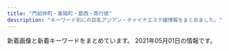```yaml
---
title: "門前仲町・東陽町・葛西・南行徳"
description: "キーワード別にの巨乳アジアン・チャイナエステ嬢情報をまとめました。"
---
```


新着画像と新着キーワードをまとめています。
2021年05月01日の情報です。

<DmmAffiliateIns />
<KeywordTable
  shops={
    [
    {
        "img_links": [
            "http://www.uminoai.esjp.info/files/002-02.jpg",
            "http://www.uminoai.esjp.info/files/010-03.jpg",
            "http://www.uminoai.esjp.info/files/013.jpg",
            "http://www.uminoai.esjp.info/img/call.png",
            "http://www.uminoai.esjp.info/img/top-img01.png",
            "http://www.uminoai.esjp.info/files/011.jpg",
            "http://www.uminoai.esjp.info/files/011-03.jpg",
            "http://www.uminoai.esjp.info/files/003.jpg",
            "http://www.uminoai.esjp.info/files/013-02.jpg",
            "http://www.uminoai.esjp.info/files/006-03.jpg",
            "http://www.uminoai.esjp.info/files/001-02.jpg",
            "http://www.uminoai.esjp.info/files/004-02.jpg",
            "http://www.uminoai.esjp.info/files/002-03.jpg",
            "http://www.uminoai.esjp.info/files/006-02.jpg",
            "http://www.uminoai.esjp.info/files/014-02.jpg",
            "http://www.uminoai.esjp.info/files/015.jpg",
            "http://www.uminoai.esjp.info/files/005-03.jpg",
            "http://www.uminoai.esjp.info/files/012-03.jpg",
            "http://www.uminoai.esjp.info/files/013-03.jpg",
            "http://www.uminoai.esjp.info/img/tel.png",
            "http://www.uminoai.esjp.info/files/015-02.jpg",
            "http://www.uminoai.esjp.info/files/002.jpg",
            "http://www.uminoai.esjp.info/files/001-03.jpg",
            "http://www.uminoai.esjp.info/files/005-02.jpg",
            "http://www.uminoai.esjp.info/files/004.jpg",
            "http://www.uminoai.esjp.info/files/005.jpg",
            "http://www.uminoai.esjp.info/files/008-02.jpg",
            "http://www.uminoai.esjp.info/files/012-02.jpg",
            "http://www.uminoai.esjp.info/files/015-03.jpg",
            "http://www.uminoai.esjp.info/files/006.jpg",
            "http://www.uminoai.esjp.info/files/007-03.jpg",
            "http://www.uminoai.esjp.info/files/014.jpg",
            "http://www.uminoai.esjp.info/files/003-02.jpg",
            "http://www.uminoai.esjp.info/photo_news/upimg/26042605d76044c4a6_0.jpg",
            "http://www.uminoai.esjp.info/files/007.jpg",
            "http://www.uminoai.esjp.info/files/010-02.jpg",
            "http://www.uminoai.esjp.info/files/011-02.jpg",
            "http://www.uminoai.esjp.info/photo_news/upimg/40291606172335a1fb_0.jpg",
            "http://www.uminoai.esjp.info/img/top-img03.png",
            "http://www.uminoai.esjp.info/files/008-03.jpg",
            "http://www.uminoai.esjp.info/files/007-02.jpg",
            "http://www.uminoai.esjp.info/files/012.jpg",
            "http://www.uminoai.esjp.info/files/014-03.jpg",
            "http://www.uminoai.esjp.info/files/003-03.jpg",
            "http://www.uminoai.esjp.info/img/top-img02.png",
            "http://www.uminoai.esjp.info/files/001.jpg",
            "http://www.uminoai.esjp.info/files/010.jpg",
            "http://www.uminoai.esjp.info/files/008.jpg",
            "http://www.uminoai.esjp.info/files/004-03.jpg"
        ],
        "name": "\u6d77\u306e\u611b",
        "keywords": {
            "89": 8,
            "C": 12,
            "E": 6,
            "90": 2,
            "86": 2,
            "D": 4,
            "88": 2,
            "87": 2,
            "85": 8,
            "F": 2,
            "84": 2,
            "G": 4
        },
        "url": "http://www.uminoai.esjp.info/",
        "station": "\u845b\u897f\u99c5\u5317\u53e3"
    },
    {
        "img_links": [
            "http://ciming.work/uploads/210305/1-210305132333250.jpg",
            "http://www.ciming.work/uploads/210305/1-21030513243K27.jpg",
            "http://www.ciming.work/uploads/210309/1-21030911013H14.jpg",
            "http://www.ciming.work/uploads/210309/1-210309105925V6.jpg",
            "http://ciming.work/uploads/210309/1-210309110225117.jpg",
            "http://ciming.work/uploads/210309/1-21030910564R39.jpg",
            "http://ciming.work/uploads/210309/1-21030911013H14.jpg",
            "http://ciming.work/uploads/210305/1-21030513243K27.jpg",
            "http://www.ciming.work/picture/head_01.png",
            "http://www.ciming.work/uploads/210309/1-210309105P1432.jpg",
            "http://ciming.work/picture/head_03.png",
            "http://www.ciming.work/uploads/210309/1-210309105T6256.jpg",
            "http://ciming.work/uploads/210309/1-21030910595c04.jpg",
            "http://ciming.work/uploads/210309/1-210309105925V6.jpg",
            "http://ciming.work/uploads/210305/1-210305132223I1.jpg",
            "http://ciming.work/uploads/210305/1-210305132JJ23.jpg",
            "http://ciming.work/uploads/210305/1-21030513202SQ.jpg",
            "http://www.ciming.work/uploads/210309/1-21030911030W21.jpg",
            "http://ciming.work/uploads/210305/1-210305132123V2.jpg",
            "http://ciming.work/picture/1402-4.jpg",
            "http://www.ciming.work/uploads/210305/1-210305132T0207.jpg",
            "http://ciming.work/uploads/210309/1-210309105P1432.jpg",
            "http://ciming.work/uploads/210305/1-210305131932446.jpg",
            "http://ciming.work/uploads/210309/1-21030911030W21.jpg",
            "http://www.ciming.work/uploads/210305/1-210305132JJ23.jpg",
            "http://www.ciming.work/uploads/210305/1-210305132625200.jpg",
            "http://www.ciming.work/uploads/210309/1-21030910564R39.jpg",
            "http://ciming.work/picture/1402-1.png",
            "http://ciming.work/uploads/210305/1-210305132625200.jpg",
            "http://ciming.work/picture/head_01.png",
            "http://www.ciming.work/uploads/210305/1-210305132223I1.jpg",
            "http://ciming.work/uploads/210309/1-210309105T6256.jpg",
            "http://ciming.work/uploads/210305/1-210305132T0207.jpg",
            "http://www.ciming.work/uploads/210305/1-210305132333250.jpg",
            "http://ciming.work/uploads/210309/1-210309110039301.jpg"
        ],
        "keywords": {
            "\u80f8": 2
        },
        "name": "\u685c\u306e\u604b",
        "url": "http://ciming.work/",
        "station": "\u845b\u897f\u99c5\u535a\u7269\u9928\u53e3"
    },
    {
        "url": "http://yuki.jpn.cm/",
        "img_links": [
            "http://yuki.jpn.cm/photos/sites/37/2020/03/2020030510325253.jpg",
            "http://yuki.jpn.cm/photos/sites/37/2020/03/202003051033562.jpg",
            "http://yuki.jpn.cm/images/room3.jpg",
            "http://yuki.jpn.cm/images/room4.jpg",
            "http://yuki.jpn.cm/images/top.png",
            "http://yuki.jpn.cm/images/mobile.jpg",
            "http://yuki.jpn.cm/images/s_staff.jpg",
            "http://yuki.jpn.cm/photos/sites/37/2020/03/2020030510342475.jpg",
            "http://yuki.jpn.cm/photos/sites/37/2020/03/2020030510331117.jpg",
            "http://yuki.jpn.cm/images/nbj2.jpg",
            "http://yuki.jpn.cm/photos/sites/37/2020/03/2020030510332648.jpg",
            "http://yuki.jpn.cm/images/room2.jpg",
            "http://yuki.jpn.cm/images/s_news.jpg",
            "http://yuki.jpn.cm/images/room1.jpg",
            "http://yuki.jpn.cm/photos/sites/37/2020/03/2020030510334277.jpg",
            "http://yuki.jpn.cm/images/1.jpg",
            "http://yuki.jpn.cm/images/end.png"
        ],
        "station": "\u5357\u884c\u5fb3\u99c5\u5317\u53e3",
        "keywords": {
            "83": 1,
            "85": 3,
            "D": 6,
            "86": 2
        },
        "name": "\u3086\u304d"
    },
    {
        "keywords": {
            "C": 16
        },
        "img_links": [
            "http://est-lux.com/staff/miharu/01mb.jpg",
            "http://est-lux.com/staff/rina/01mb.jpg",
            "http://est-lux.com/img/ttl_staff.png",
            "http://est-lux.com/staff/koko/01.jpg",
            "http://est-lux.com/staff/miharu/01.jpg",
            "http://est-lux.com/pic/head.png",
            "http://est-lux.com/img/ttl_mobile.png",
            "http://est-lux.com/staff/aya/01.jpg",
            "http://est-lux.com/img/access/address.png",
            "http://est-lux.com/staff/momo/01mb.jpg",
            "http://est-lux.com/staff/aya/01mb.jpg",
            "http://est-lux.com/img/ttl_recbnr.png",
            "http://est-lux.com/staff/koko/01mb.jpg",
            "http://est-lux.com/i/files/homeimg.jpg",
            "http://est-lux.com/staff/haruka/01.jpg",
            "http://est-lux.com/staff/haruka/01mb.jpg",
            "http://est-lux.com/staff/sakura/01.jpg",
            "http://est-lux.com/staff/rina/01.jpg",
            "http://est-lux.com/pic/campaign.png",
            "http://est-lux.com/staff/sakura/01mb.jpg",
            "http://est-lux.com/staff/momo/01.jpg"
        ],
        "station": "\u845b\u897f\u99c5\u4e2d\u592e\u53e3",
        "url": "http://est-lux.com/",
        "name": "Aegean Sea\u30fb\u30a8\u30fc\u30b2\u6d77"
    },
    {
        "name": "\u697d\u697d",
        "station": "\u9580\u524d\u4ef2\u753a\u99c52\u756a\u51fa\u53e3",
        "url": "http://www.rakulax.jp/",
        "img_links": [
            "http://www.rakulax.jp/images/g4.jpg",
            "http://www.rakulax.jp/images/mobile.jpg",
            "http://www.rakulax.jp/images/g1.jpg",
            "http://www.rakulax.jp/images/r1.jpg",
            "http://www.rakulax.jp/images/r3.jpg",
            "http://www.rakulax.jp/images/r5.jpg",
            "http://www.rakulax.jp/images/r2.jpg",
            "http://www.rakulax.jp/images/g2.jpg",
            "http://www.rakulax.jp/images/g001.jpg",
            "http://www.rakulax.jp/images/newface_tit.jpg",
            "http://www.rakulax.jp/images/r6.jpg",
            "http://www.rakulax.jp/images/therapist_tit.jpg",
            "http://www.rakulax.jp/images/top.jpg",
            "http://www.rakulax.jp/images/r4.jpg",
            "http://www.rakulax.jp/images/g0.jpg"
        ],
        "keywords": {
            "C": 7
        }
    },
    {
        "keywords": {
            "D": 18,
            "88": 6,
            "87": 6,
            "86": 6,
            "85": 12,
            "C": 27,
            "E": 12
        },
        "img_links": [
            "http://fuen.iest.info/photos/sites/2/2020/07/2020072110520042.jpg",
            "http://fuen.iest.info/images/themes/blue/s_staff.png",
            "http://fuen.iest.info/images/themes/blue/s_news.png",
            "http://fuen.iest.info/images/themes/blue/s_ranking.png",
            "http://fuen.iest.info/images/themes/blue/s_newface.png",
            "http://fuen.iest.info/images/room4.jpg",
            "http://fuen.iest.info/images/themes/blue/no1.png",
            "http://fuen.iest.info/images/room1.jpg",
            "http://fuen.iest.info/photos/sites/2/2020/07/2020072110515940.jpg",
            "http://fuen.iest.info/images/themes/blue/s_zysx.png",
            "http://fuen.iest.info/photos/sites/2/2020/07/2020072110515835.jpg",
            "http://fuen.iest.info/images/room2.jpg",
            "http://fuen.iest.info/images/room3.jpg",
            "http://fuen.iest.info/photos/sites/2/2020/07/2020072110520047.jpg",
            "http://fuen.iest.info/images/themes/blue/r3.jpg",
            "http://fuen.iest.info/images/themes/blue/no2.png",
            "http://fuen.iest.info/images/themes/blue/mobile.jpg",
            "http://fuen.iest.info/images/themes/blue/s_pickup.png",
            "http://fuen.iest.info/images/themes/blue/line.png",
            "http://fuen.iest.info/photos/sites/2/2020/07/2020072110520164.jpg",
            "http://fuen.iest.info/images/themes/blue/s_link.png",
            "http://fuen.iest.info/photos/sites/2/2018/12/2018121714525583.jpg"
        ],
        "name": "\u98a8\u7e01",
        "url": "http://fuen.iest.info/",
        "station": "\u845b\u897f\u99c5\u897f\u53e3"
    },
    {
        "station": "\u5357\u884c\u5fb3\u99c5\u5357\u53e3",
        "name": "HimeKawa",
        "keywords": {},
        "url": "http://himekawa.iyasi.me/",
        "img_links": [
            "http://himekawa.iyasi.me/images/top/top_05.jpg",
            "http://himekawa.iyasi.me/images/home/index_11.jpg",
            "http://himekawa.iyasi.me/images/top/top_01.jpg",
            "http://himekawa.iyasi.me/images/massage/massage_04a.jpg",
            "http://himekawa.iyasi.me/images/staff_image/staff_04a.jpg",
            "http://himekawa.iyasi.me/images/top/top_03.jpg",
            "http://himekawa.iyasi.me/images/home/top.jpg",
            "http://himekawa.iyasi.me/images/top/top_02.jpg",
            "http://himekawa.iyasi.me/images/staff_image/staff_06a.jpg",
            "http://himekawa.iyasi.me/images/staff_one/staff_ba.png",
            "http://himekawa.iyasi.me/images/top/top_04.jpg",
            "http://himekawa.iyasi.me/images/home/index_13.jpg",
            "http://himekawa.iyasi.me/images/index_page_top.png",
            "http://himekawa.iyasi.me/images/top/top_08.png",
            "http://himekawa.iyasi.me/images/staff/staff_top.png",
            "http://himekawa.iyasi.me/images/massage/massage_01b.jpg",
            "http://himekawa.iyasi.me/images/staff_image/staff_01a.jpg",
            "http://himekawa.iyasi.me/images/massage/massage_04b.jpg",
            "http://himekawa.iyasi.me/images/demo/slider/images/slide1.png",
            "http://himekawa.iyasi.me/images/home/index_tel.jpg",
            "http://himekawa.iyasi.me/images/staff_image/staff_05b.jpg",
            "http://himekawa.iyasi.me/images/top/top_06.jpg",
            "http://himekawa.iyasi.me/images/demo/slider/images/slide3.png",
            "http://himekawa.iyasi.me/images/massage/massage_01a.jpg",
            "http://himekawa.iyasi.me/images/staff_image/staff_04b.jpg",
            "http://himekawa.iyasi.me/images/demo/slider/images/slide2.png",
            "http://himekawa.iyasi.me/images/staff_image/staff_05a.jpg",
            "http://himekawa.iyasi.me/images/massage/massage_02b.jpg",
            "http://himekawa.iyasi.me/images/staff_image/staff_06b.jpg",
            "http://himekawa.iyasi.me/images/massage/massage_02a.jpg",
            "http://himekawa.iyasi.me/images/massage/massage_03b.jpg",
            "http://himekawa.iyasi.me/images/massage/massage_03a.jpg",
            "http://himekawa.iyasi.me/images/massage/massage_la.jpg",
            "http://himekawa.iyasi.me/images/staff_image/staff_03a.jpg"
        ]
    },
    {
        "url": "http://eurynome-est.biz/",
        "keywords": {},
        "name": "\u30b7\u30f3\u30c7\u30ec\u30e9\u30ac\u30fc\u30eb",
        "station": "\u9580\u524d\u4ef2\u753a\u99c54\u756a\u51fa\u53e3",
        "img_links": [
            "http://eurynome-est.biz/css/staff/staff05.png",
            "http://eurynome-est.biz/css/staff/staff01.png",
            "http://eurynome-est.biz/css/m-left.jpg",
            "http://eurynome-est.biz/css/staff/staff061.png",
            "http://eurynome-est.biz/css/m-yejiao.jpg",
            "http://eurynome-est.biz/css/staff/nsta.png",
            "http://eurynome-est.biz/css/staff/staff031.png",
            "http://eurynome-est.biz/css/m-top-right03.jpg",
            "http://eurynome-est.biz/css/m-top02.jpg",
            "http://eurynome-est.biz/css/m-right.jpg",
            "http://eurynome-est.biz/images/call.png",
            "http://eurynome-est.biz/css/m-top-right02.jpg",
            "http://eurynome-est.biz/css/m-top-right01.jpg",
            "http://eurynome-est.biz/css/top-left01.jpg",
            "http://eurynome-est.biz/css/staff/staff02.png",
            "http://eurynome-est.biz/css/m-top-right04.jpg",
            "http://eurynome-est.biz/css/staff/staff03.png",
            "http://eurynome-est.biz/css/m-head.jpg",
            "http://eurynome-est.biz/css/staff/staff06.png"
        ]
    },
    {
        "station": "\u9580\u524d\u4ef2\u753a\u99c55\u756a\u51fa\u53e3",
        "url": "http://www.es-orion.click/",
        "img_links": [
            "http://www.es-orion.click/images/interior_t.jpg",
            "http://www.es-orion.click/img/mayu1.jpg",
            "http://www.es-orion.click/images/mobile.jpg",
            "http://www.es-orion.click/img/momoko.jpg",
            "http://www.es-orion.click/images/sys1.jpg",
            "http://www.es-orion.click/img/miwa1.jpg",
            "http://www.es-orion.click/img/sayaka2.jpg",
            "http://www.es-orion.click/img/hikari1.jpg",
            "http://www.es-orion.click/img/natu.jpg",
            "http://www.es-orion.click/images/int1.jpg",
            "http://www.es-orion.click/img/naomi1.jpg",
            "http://www.es-orion.click/images/int2.jpg",
            "http://www.es-orion.click/img/yuyu1.jpg",
            "http://www.es-orion.click/img/sayaka.jpg",
            "http://www.es-orion.click/img/natu1.jpg",
            "http://www.es-orion.click/img/yuyu.jpg",
            "http://www.es-orion.click/img/mayu.jpg",
            "http://www.es-orion.click/img/serina1.jpg",
            "http://www.es-orion.click/img/urara.jpg",
            "http://www.es-orion.click/img/emili.jpg",
            "http://www.es-orion.click/img/runa.jpg",
            "http://www.es-orion.click/images/info.jpg",
            "http://www.es-orion.click/images/rem.jpg",
            "http://www.es-orion.click/img/hikari.jpg",
            "http://www.es-orion.click/img/momoko1.jpg",
            "http://www.es-orion.click/img/rin.jpg",
            "http://www.es-orion.click/images/line.png",
            "http://www.es-orion.click/img/erin1.jpg",
            "http://www.es-orion.click/images/news.jpg",
            "http://www.es-orion.click/images/3.jpg",
            "http://www.es-orion.click/images/2.jpg",
            "http://www.es-orion.click/img/rin1.jpg",
            "http://www.es-orion.click/images/4.jpg",
            "http://www.es-orion.click/img/runa1.jpg",
            "http://www.es-orion.click/images/head.jpg",
            "http://www.es-orion.click/img/miwa.jpg",
            "http://www.es-orion.click/img/ami1.jpg",
            "http://www.es-orion.click/img/suzu1.jpg",
            "http://www.es-orion.click/img/kaori1.jpg",
            "http://www.es-orion.click/images/1.jpg",
            "http://www.es-orion.click/img/erin.jpg",
            "http://www.es-orion.click/images/staff_t.jpg",
            "http://www.es-orion.click/images/ac1.jpg",
            "http://www.es-orion.click/img/ami.jpg",
            "http://www.es-orion.click/img/kaori.jpg",
            "http://www.es-orion.click/img/urara1.jpg",
            "http://www.es-orion.click/img/emili1.jpg",
            "http://www.es-orion.click/img/serina.jpg",
            "http://www.es-orion.click/img/sayaka1.jpg",
            "http://www.es-orion.click/img/suzu.jpg",
            "http://www.es-orion.click/img/naomi.jpg",
            "http://www.es-orion.click/images/tel.jpg",
            "http://www.es-orion.click/images/ta.jpg"
        ],
        "keywords": {},
        "name": "\u30aa\u30ea\u30aa\u30f3"
    },
    {
        "img_links": [],
        "url": "https://cg.uouono.com/",
        "name": "CUTE GIRLS",
        "keywords": {},
        "station": "\u897f\u845b\u897f\u99c5\u5357\u53e3"
    },
    {
        "keywords": {
            "\u4e73": 1,
            "C": 1,
            "85": 1,
            "88": 1,
            "84": 1,
            "D": 2
        },
        "station": "\u884c\u5fb3\u99c5",
        "img_links": [
            "http://wientry.work/uploads/210204/1-2102041451144E.jpg",
            "http://wientry.work/static/picture/tel.png",
            "http://wientry.work/static/picture/right.jpg",
            "http://wientry.work/static/picture/top01.png",
            "http://wientry.work/uploads/210204/1-210204145321421.jpg",
            "http://wientry.work/static/picture/left.jpg",
            "http://wientry.work/static/picture/nav-001.png",
            "http://wientry.work/static/picture/nav-003.png",
            "http://wientry.work/static/picture/nav-002.png",
            "http://wientry.work/static/picture/nav-004.png",
            "http://wientry.work/static/picture/top003.jpg",
            "http://wientry.work/static/picture/nav-005.png",
            "http://wientry.work/uploads/210204/1-2102041454259C.jpg",
            "http://wientry.work/static/picture/nav-006.png"
        ],
        "name": "\u30e9\u30d6\u30ea\u30fc",
        "url": "http://wientry.work/"
    },
    {
        "name": "\u6e29\u3082\u308a",
        "url": "http://www.nuku-mori.xyz/",
        "station": "\u6771\u967d\u753a\u99c51\u756a\u51fa\u53e3",
        "keywords": {
            "C": 6
        },
        "img_links": [
            "http://www.nuku-mori.xyz/images/index-take_07.jpg",
            "http://www.nuku-mori.xyz/images/index-take_06.jpg",
            "http://www.nuku-mori.xyz/images/nav/c-nav-info.jpg",
            "http://www.nuku-mori.xyz/images/index-take_21.jpg",
            "http://www.nuku-mori.xyz/images/index-take_12.jpg",
            "http://www.nuku-mori.xyz/images/staff/2/ami.jpg",
            "http://www.nuku-mori.xyz/pad/off2.jpg",
            "http://www.nuku-mori.xyz/images/staff/2/nana.jpg",
            "http://www.nuku-mori.xyz/images/index-take_02.jpg",
            "http://www.nuku-mori.xyz/images/index-take_09.jpg",
            "http://www.nuku-mori.xyz/images/nav/c-nav-sys.jpg",
            "http://www.nuku-mori.xyz/images/index-take_13.jpg",
            "http://www.nuku-mori.xyz/images/staff/yuri.jpg",
            "http://www.nuku-mori.xyz/images/staff/2/yuki2.jpg",
            "http://www.nuku-mori.xyz/images/nav/index-t_staff.jpg",
            "http://www.nuku-mori.xyz/images/index-take_17.jpg",
            "http://www.nuku-mori.xyz/images/staff/2/mika.jpg",
            "http://www.nuku-mori.xyz/images/sys.jpg"
        ]
    },
    {
        "img_links": [
            "http://soft-room.work/staff/rin.jpg",
            "http://soft-room.work/images/sys1.jpg",
            "http://soft-room.work/sp/staff/yui.jpg",
            "http://soft-room.work/sp/images/ta.jpg",
            "http://soft-room.work/staff/mina.jpg",
            "http://soft-room.work/images/sys3.jpg",
            "http://soft-room.work/images/11.jpg",
            "http://soft-room.work/images/ac1.jpg",
            "http://soft-room.work/images/rec2.jpg",
            "http://soft-room.work/sp/images/rec1.jpg",
            "http://soft-room.work/images/news_t.jpg",
            "http://soft-room.work/sp/images/int3.jpg",
            "http://soft-room.work/sp/images/rec2.jpg",
            "http://soft-room.work/images/1.jpg",
            "http://soft-room.work/images/7.jpg",
            "http://soft-room.work/sp/img/rina1.jpg",
            "http://soft-room.work/images/2.jpg",
            "http://soft-room.work/images/newface.jpg",
            "http://soft-room.work/sp/images/news.jpg",
            "http://soft-room.work/sp/img/juri1.jpg",
            "http://soft-room.work/img/rin1.jpg",
            "http://soft-room.work/sp/images/ac1.jpg",
            "http://soft-room.work/staff/riri.jpg",
            "http://soft-room.work/sp/images/int4.jpg",
            "http://soft-room.work/sp/img/yui1.jpg",
            "http://soft-room.work/sp/staff/rina.jpg",
            "http://soft-room.work/images/b1.jpg",
            "http://soft-room.work/sp/img/riri1.jpg",
            "http://soft-room.work/staff/mirai.jpg",
            "http://soft-room.work/sp/img/mirai1.jpg",
            "http://soft-room.work/sp/images/sys3.jpg",
            "http://soft-room.work/sp/img/rina2.jpg",
            "http://soft-room.work/sp/img/rin1.jpg",
            "http://soft-room.work/sp/images/sys1.jpg",
            "http://soft-room.work/staff/juri.jpg",
            "http://soft-room.work/img/mina1.jpg",
            "http://soft-room.work/images/interior_t.jpg",
            "http://soft-room.work/sp/staff/juri.jpg",
            "http://soft-room.work/images/tr.jpg",
            "http://soft-room.work/img/sora1.jpg",
            "http://soft-room.work/sp/menu/top.jpg",
            "http://soft-room.work/images/staff_t.jpg",
            "http://soft-room.work/staff/yui.jpg",
            "http://soft-room.work/img/riri1.jpg",
            "http://soft-room.work/sp/staff/mina.jpg",
            "http://soft-room.work/img/mei1.jpg",
            "http://soft-room.work/images/12.jpg",
            "http://soft-room.work/sp/images/interior_t.jpg",
            "http://soft-room.work/images/3.jpg",
            "http://soft-room.work/images/int1.jpg",
            "http://soft-room.work/sp/img/sora1.jpg",
            "http://soft-room.work/img/mirai1.jpg",
            "http://soft-room.work/images/16.jpg",
            "http://soft-room.work/staff/mei.jpg",
            "http://soft-room.work/sp/staff/mirai.jpg",
            "http://soft-room.work/images/head.jpg",
            "http://soft-room.work/img/juri1.jpg",
            "http://soft-room.work/images/tgirl.jpg",
            "http://soft-room.work/sp/menu/staff.jpg",
            "http://soft-room.work/images/sm.jpg",
            "http://soft-room.work/images/int2.jpg",
            "http://soft-room.work/images/rec1.jpg",
            "http://soft-room.work/sp/images/newsb.png",
            "http://soft-room.work/sp/images/int1.jpg",
            "http://soft-room.work/sp/images/concept.jpg",
            "http://soft-room.work/sp/images/topgirl.jpg",
            "http://soft-room.work/sp/staff/rin.jpg",
            "http://soft-room.work/sp/images/int2.jpg",
            "http://soft-room.work/staff/sora.jpg",
            "http://soft-room.work/sp/staff/sora.jpg",
            "http://soft-room.work/img/rina2.jpg",
            "http://soft-room.work/sp/images/head.jpg",
            "http://soft-room.work/images/6.jpg",
            "http://soft-room.work/sp/img/mei1.jpg",
            "http://soft-room.work/images/sys2.jpg",
            "http://soft-room.work/images/concept.jpg",
            "http://soft-room.work/staff/rina.jpg",
            "http://soft-room.work/sp/images/staff_t.jpg",
            "http://soft-room.work/images/news_b.jpg",
            "http://soft-room.work/sp/images/sys2.jpg",
            "http://soft-room.work/img/rina1.jpg",
            "http://soft-room.work/img/yui1.jpg",
            "http://soft-room.work/sp/images/tel.jpg",
            "http://soft-room.work/images/4.jpg",
            "http://soft-room.work/sp/staff/riri.jpg",
            "http://soft-room.work/sp/img/mina1.jpg",
            "http://soft-room.work/sp/images/footer.jpg",
            "http://soft-room.work/sp/images/b1.jpg",
            "http://soft-room.work/sp/staff/mei.jpg"
        ],
        "url": "http://soft-room.work/",
        "name": "\u30bd\u30d5\u30c8\u306a\u7a7a\u9593",
        "keywords": {},
        "station": "\u6728\u5834\u99c52\u756a\u51fa\u53e3"
    },
    {
        "url": "http://www.onnanokaori.mensest.com/",
        "station": "\u6d66\u5b89\u99c5\u5357\u53e3",
        "img_links": [
            "http://www.onnanokaori.mensest.com/files/001.jpg",
            "http://www.onnanokaori.mensest.com/files/005.jpg",
            "http://www.onnanokaori.mensest.com/images/call.png",
            "http://www.onnanokaori.mensest.com/files/002.jpg",
            "http://www.onnanokaori.mensest.com/files/003.jpg",
            "http://www.onnanokaori.mensest.com/photo_news/upimg/55604608baeace63dc_0.jpg",
            "http://www.onnanokaori.mensest.com/images/m-head01.jpg",
            "http://www.onnanokaori.mensest.com/images/foot01.jpg",
            "http://www.onnanokaori.mensest.com/images/m-top003.jpg"
        ],
        "keywords": {
            "86": 2,
            "87": 6,
            "D": 8
        },
        "name": "\u5973\u306e\u9999\u308a"
    },
    {
        "url": "http://arelaxchel.este88.com/",
        "img_links": [
            "http://arelaxchel.este88.com/gals/sayuri1.jpg",
            "http://arelaxchel.este88.com/images/ph1.jpg",
            "http://arelaxchel.este88.com/img/kaori1.jpg",
            "http://arelaxchel.este88.com/images/mika1.jpg",
            "http://arelaxchel.este88.com/images/r01.jpg",
            "http://arelaxchel.este88.com/img/kixyoko1.jpg",
            "http://arelaxchel.este88.com/gals/risa1.jpg",
            "http://arelaxchel.este88.com/images/kixyoko1.jpg",
            "http://arelaxchel.este88.com/images/r02.jpg",
            "http://arelaxchel.este88.com/img/momo1.jpg",
            "http://arelaxchel.este88.com/gals/koko1.jpg",
            "http://arelaxchel.este88.com/img/mika1.jpg",
            "http://arelaxchel.este88.com/images/momo1.jpg",
            "http://arelaxchel.este88.com/images/r04.jpg",
            "http://arelaxchel.este88.com/images/kaori1.jpg"
        ],
        "station": "\u6d66\u5b89\u99c5\u5357\u53e3",
        "keywords": {},
        "name": "\u7483\u6765"
    },
    {
        "station": "\u6728\u5834\u99c52\u756a\u51fa\u53e3",
        "url": "http://firumi.xyz/",
        "name": "\u871c\u5922",
        "keywords": {
            "\u80f8": 2
        },
        "img_links": [
            "http://firumi.xyz/uploads/210310/1-21031010133W49.jpg",
            "http://firumi.xyz/uploads/210310/1-2103101015431A.jpg",
            "http://firumi.xyz/uploads/210306/1-21030610255D60.jpg",
            "http://firumi.xyz/uploads/210310/1-210310101505524.jpg",
            "http://www.firumi.xyz/uploads/210306/1-210306102412195.jpg",
            "http://www.firumi.xyz/uploads/210310/1-210310101F2C2.jpg",
            "http://firumi.xyz/uploads/210310/1-210310101F2C2.jpg",
            "http://www.firumi.xyz/uploads/210310/1-2103101012262B.jpg",
            "http://firumi.xyz/picture/1402-1.png",
            "http://www.firumi.xyz/uploads/210310/1-210310101IW24.jpg",
            "http://www.firumi.xyz/uploads/210310/1-210310101505524.jpg",
            "http://www.firumi.xyz/uploads/210310/1-210310101QaI.jpg",
            "http://firumi.xyz/uploads/210306/1-21030610244c11.jpg",
            "http://firumi.xyz/uploads/210306/1-210306102315912.jpg",
            "http://www.firumi.xyz/uploads/210306/1-2103061023434B.jpg",
            "http://www.firumi.xyz/uploads/210306/1-210306102H3155.jpg",
            "http://www.firumi.xyz/uploads/210310/1-210310101619254.jpg",
            "http://www.firumi.xyz/uploads/210306/1-210306102234243.jpg",
            "http://firumi.xyz/uploads/210306/1-21030610252C55.jpg",
            "http://firumi.xyz/picture/head_01.png",
            "http://firumi.xyz/uploads/210306/1-210306102625964.jpg",
            "http://firumi.xyz/uploads/210310/1-210310101QaI.jpg",
            "http://www.firumi.xyz/picture/head_01.png",
            "http://firumi.xyz/uploads/210310/1-210310101301O5.jpg",
            "http://firumi.xyz/uploads/210310/1-210310101619254.jpg",
            "http://www.firumi.xyz/uploads/210306/1-21030610244c11.jpg",
            "http://firumi.xyz/uploads/210306/1-210306102412195.jpg",
            "http://firumi.xyz/uploads/210310/1-210310101IW24.jpg",
            "http://www.firumi.xyz/uploads/210306/1-210306102315912.jpg",
            "http://firumi.xyz/picture/head_03.png",
            "http://www.firumi.xyz/uploads/210310/1-2103101015431A.jpg",
            "http://firumi.xyz/uploads/210310/1-2103101012262B.jpg",
            "http://firumi.xyz/uploads/210306/1-2103061023434B.jpg",
            "http://firumi.xyz/uploads/210306/1-210306102H3155.jpg",
            "http://firumi.xyz/uploads/210306/1-210306102234243.jpg"
        ]
    },
    {
        "img_links": [
            "https://static.wixstatic.com/media/1fd55af04cc9e233f6ca4e29b72ebb00.png",
            "https://static.wixstatic.com/media/0e987e_8079ae0f0d664248b7ef2ee6dda92782~mv2.png",
            "https://static.wixstatic.com/media/41d000_8ebb7d13d81ea4139c54644b997e8076.png",
            "https://static.wixstatic.com/media/0e987e_f81114d4a5824d15974d25ecb4b8bdf0~mv2.png",
            "https://static.wixstatic.com/media/0e987e_88bebfebb7174ba7b6cbf72e7d9319e7~mv2.jpeg",
            "https://static.wixstatic.com/media/0e987e_64a2635496c2491d87b7a6c3e2a3199f~mv2.png",
            "https://static.wixstatic.com/media/0e987e_66dae9fff67a4a7a8ae0dc9e20f796f8~mv2.png",
            "https://static.wixstatic.com/media/0e987e_1b192f7e81e74112b0226c8e6a717c8f~mv2.jpg",
            "https://static.wixstatic.com/media/0e987e_1679ce0bb843404cba048e3d4a181a6c~mv2_d_2207_3225_s_2.jpg",
            "https://static.wixstatic.com/media/0e987e_4eea8036a1684d93b818072fe6423fa4~mv2.jpg",
            "https://static.wixstatic.com/media/0e987e_cfdd0d64f4194102b1b5e79b9f13ab93~mv2_d_3225_2419_s_4_2.jpg",
            "https://static.wixstatic.com/media/0e987e_a1b224f50322408086988edc5198b273~mv2.jpg",
            "https://static.wixstatic.com/media/0e987e_ecd7951dee7f42ee8d19da6acf10e545~mv2.png",
            "https://static.wixstatic.com/media/0e987e_04865866db29405f837253bbbb514370~mv2.jpg"
        ],
        "url": "https://277025115.wixsite.com/mysite-1/",
        "name": "MINAEN",
        "keywords": {
            "\u4e73": 1
        },
        "station": "\u7be0\u5d0e\u99c5\u897f\u53e3"
    },
    {
        "station": "\u9580\u524d\u4ef2\u753a\u99c52\u756a\u51fa\u53e3",
        "url": "http://youandme.jpest.net/",
        "name": "You And Me",
        "keywords": {},
        "img_links": [
            "http://youandme.jpest.net/uploads//sites/19/2020/09/1.jpg",
            "http://youandme.jpest.net/uploads//sites/19/2020/12/a4.jpg",
            "http://youandme.jpest.net/uploads//sites/19/elementor/thumbs/g3-2-ovtnoxj0herfda8sgqdu3i0ozso844lr0cceku1toc.jpg",
            "http://youandme.jpest.net/uploads//sites/19/2020/12/a3.jpg",
            "http://youandme.jpest.net/uploads//sites/19/2020/09/g4-2.jpg",
            "http://youandme.jpest.net/uploads//sites/19/2020/09/g5-1.jpg",
            "http://youandme.jpest.net/uploads//sites/19/2020/09/mobile.jpg",
            "http://youandme.jpest.net/uploads//sites/19/2020/09/r3.jpg",
            "http://youandme.jpest.net/uploads//sites/19/2020/09/top-4.jpg",
            "http://youandme.jpest.net/uploads//sites/19/elementor/thumbs/g4-2-ovtnpx8vp44bmgswo5tnq907kfs68mjjt94utckv3w.jpg",
            "http://youandme.jpest.net/uploads//sites/19/2020/12/a2.jpg",
            "http://youandme.jpest.net/uploads//sites/19/2020/09/top1-4.jpg",
            "http://youandme.jpest.net/uploads//sites/19/2020/09/g3-2.jpg",
            "http://youandme.jpest.net/uploads//sites/19/elementor/thumbs/g5-1-ovsa7s6s06i59zgm4bkysgtdltq5bskh4h6fo0z69o.jpg",
            "http://youandme.jpest.net/uploads//sites/19/2020/09/r2.jpg",
            "http://youandme.jpest.net/uploads//sites/19/2021/02/g3.jpg",
            "http://youandme.jpest.net/uploads//sites/19/2020/09/g2-2.jpg",
            "http://youandme.jpest.net/uploads//sites/19/2020/09/s_staff.png",
            "http://youandme.jpest.net/uploads//sites/19/2021/04/g0.jpg",
            "http://youandme.jpest.net/uploads//sites/19/2020/09/news.jpg",
            "http://youandme.jpest.net/uploads//sites/19/2020/09/r1.jpg",
            "http://youandme.jpest.net/uploads//sites/19/2020/10/1.jpg",
            "http://youandme.jpest.net/uploads//sites/19/elementor/thumbs/1-own10vfe1hff8c8ts2x3c73w1gcky7tazd16hc9jek.jpg",
            "http://youandme.jpest.net/uploads//sites/19/elementor/thumbs/g2-2-ovtno69oz7q40lcdvwlnl6wbrmekwwlj8lfbnt68os.jpg",
            "http://youandme.jpest.net/uploads//sites/19/2020/12/a1.jpg",
            "http://youandme.jpest.net/uploads//sites/19/2020/09/pick.jpg",
            "http://youandme.jpest.net/uploads//sites/19/2020/09/r4.jpg"
        ]
    },
    {
        "name": "\u7f8e\u5c11\u5973\u770b\u8b77\u30b9\u30c6\u30fc\u30b7\u30e7\u30f3",
        "img_links": [
            "http://beautygirls-station.work/sp/img/t-r.jpg",
            "http://beautygirls-station.work/img/mo.png",
            "http://beautygirls-station.work/img/bottom.png",
            "http://beautygirls-station.work/sp/img/t-s.jpg",
            "http://beautygirls-station.work/sp/img/pc.jpg",
            "http://beautygirls-station.work/sp/img/pic.jpg",
            "http://beautygirls-station.work/sp/img/st3.jpg",
            "http://beautygirls-station.work/sp/img/time.jpg",
            "http://beautygirls-station.work/img/s3.jpg",
            "http://beautygirls-station.work/img/rom.png",
            "http://beautygirls-station.work/sp/img/p1.jpg",
            "http://beautygirls-station.work/img/st2.jpg",
            "http://beautygirls-station.work/img/s2.jpg",
            "http://beautygirls-station.work/sp/img/st2.jpg",
            "http://beautygirls-station.work/img/s1.jpg",
            "http://beautygirls-station.work/sp/img/botton.jpg",
            "http://beautygirls-station.work/sp/img/add.jpg",
            "http://beautygirls-station.work/sp/img/st1.jpg",
            "http://beautygirls-station.work/sp/img/tel.jpg",
            "http://beautygirls-station.work/sp/img/p2.jpg",
            "http://beautygirls-station.work/sp/img/p3.jpg",
            "http://beautygirls-station.work/img/st3.jpg",
            "http://beautygirls-station.work/sp/img/t-a.jpg",
            "http://beautygirls-station.work/img/st1.jpg",
            "http://beautygirls-station.work/img/bod.png",
            "http://beautygirls-station.work/sp/img/tit.jpg",
            "http://beautygirls-station.work/img/sta3.jpg",
            "http://beautygirls-station.work/img/sta1.jpg",
            "http://beautygirls-station.work/sp/img/t-t.jpg",
            "http://beautygirls-station.work/sp/img/sys.jpg",
            "http://beautygirls-station.work/img/nos.jpg",
            "http://beautygirls-station.work/sp/img/t-o.jpg",
            "http://beautygirls-station.work/sp/img/info.jpg",
            "http://beautygirls-station.work/img/sta2.jpg"
        ],
        "url": "http://beautygirls-station.work/",
        "station": "\u9580\u524d\u4ef2\u753a\u99c53\u756a\u51fa\u53e3",
        "keywords": {
            "D": 2,
            "C": 12,
            "85": 2,
            "87": 2,
            "86": 2,
            "E": 2
        }
    },
    {
        "station": "\u845b\u897f\u99c5\u5730\u4e0b\u9244\u535a\u7269\u9928\u53e3",
        "img_links": [
            "https://lovelove.ests.jp/images/themes/pink/line.png",
            "https://lovelove.ests.jp/images/room3.jpg",
            "https://lovelove.ests.jp/photos/sites/54/2021/04/2021042813323398.jpg",
            "https://lovelove.ests.jp/photos/sites/54/2021/03/2021033018462349.jpg",
            "https://lovelove.ests.jp/images/themes/pink/s_pickup.png",
            "https://lovelove.ests.jp/photos/sites/54/2021/03/2021033018462548.jpg",
            "https://lovelove.ests.jp/images/themes/pink/s_staff.png",
            "https://lovelove.ests.jp/images/room2.jpg",
            "https://lovelove.ests.jp/images/themes/pink/r3.jpg",
            "https://lovelove.ests.jp/images/room4.jpg",
            "https://lovelove.ests.jp/images/themes/pink/s_ranking.png",
            "https://lovelove.ests.jp/images/themes/pink/s_news.png",
            "https://lovelove.ests.jp/images/themes/pink/s_newface.png",
            "https://lovelove.ests.jp/images/room1.jpg",
            "https://lovelove.ests.jp/photos/sites/54/2021/04/2021042813323398-600x800.jpg",
            "https://lovelove.ests.jp/photos/sites/54/2021/04/2021040311415296.jpg",
            "https://lovelove.ests.jp/images/themes/pink/mobile.jpg",
            "https://lovelove.ests.jp/photos/sites/54/2021/03/2021033018462288.jpg",
            "https://lovelove.ests.jp/photos/sites/54/2021/04/2021040118264097.jpg",
            "https://lovelove.ests.jp/images/themes/pink/no1.png",
            "https://lovelove.ests.jp/images/themes/pink/s_link.png",
            "https://lovelove.ests.jp/images/themes/pink/no2.png",
            "https://lovelove.ests.jp/photos/sites/54/2021/03/2021033018473374.jpg"
        ],
        "keywords": {
            "87": 4,
            "85": 12,
            "D": 28,
            "86": 12,
            "C": 15
        },
        "url": "https://lovelove.ests.jp/",
        "name": "LOVE LOVE"
    },
    {
        "img_links": [
            "https://fussahoney.work/_src/55644753/img20210424215533641005.jpg",
            "https://fussahoney.work/_src/55644685/back.png",
            "https://fussahoney.work/_src/55644701/back.png",
            "https://fussahoney.work/_src/55644797/wechatimg1670.jpg",
            "https://fussahoney.work/_src/55644728/img20210424214526317949.jpg",
            "https://fussahoney.work/_src/55644737/img20210424215208455865.jpg",
            "https://fussahoney.work/_src/55644715/back.png",
            "https://fussahoney.work/_src/55644726/img20210424214526317949.jpg",
            "https://fussahoney.work/_src/55644764/index_04.png",
            "https://fussahoney.work/_src/55644643/navi_04.png",
            "https://fussahoney.work/_src/55644754/img20210424215533641005.jpg",
            "https://fussahoney.work/_src/55644798/wechatimg1670.jpg",
            "https://fussahoney.work/_src/55644678/img20210424195339075333.jpg",
            "https://fussahoney.work/_src/55644698/gallery6.jpg",
            "https://fussahoney.work/_src/55644766/index_05.png",
            "https://fussahoney.work/_src/55662289/cam2.jpg",
            "https://fussahoney.work/_src/55644696/gallery5.jpg",
            "https://fussahoney.work/_src/55644787/img20210425142153125833.jpg",
            "https://fussahoney.work/_src/55644772/index_09.png",
            "https://fussahoney.work/_src/55644663/img20210424151308520968.jpg",
            "https://fussahoney.work/_src/55644639/navi_02.png",
            "https://fussahoney.work/_src/55644673/back.png",
            "https://fussahoney.work/_src/55644727/img20210424214533972247.jpg",
            "https://fussahoney.work/_src/55644744/img20210424215411497301.jpg",
            "https://fussahoney.work/_src/55644733/img20210424215208455865.jpg",
            "https://fussahoney.work/_src/55644682/img20210424195446755472.jpg",
            "https://fussahoney.work/_src/55662288/cam.jpg",
            "https://fussahoney.work/_src/55644729/img20210424214526317949.jpg",
            "https://fussahoney.work/_src/55644688/gallery1.jpg",
            "https://fussahoney.work/_src/55644743/img20210424215411497301.jpg",
            "https://fussahoney.work/_src/55644757/img20210424215533641005.jpg",
            "https://fussahoney.work/_src/55644747/img20210424215411497301.jpg",
            "https://fussahoney.work/_src/55644659/img20210423214544782918.jpg",
            "https://fussahoney.work/_src/55644704/gallery-21.jpg",
            "https://fussahoney.work/_src/55644746/img20210424215411497301.jpg",
            "https://fussahoney.work/_src/55644650/slider2.png",
            "https://fussahoney.work/_src/55647362/img20210425172639203334.png",
            "https://fussahoney.work/_src/55644641/navi_03.png",
            "https://fussahoney.work/_src/55644694/gallery4.jpg",
            "https://fussahoney.work/_src/55644668/back.png",
            "https://fussahoney.work/_src/55644800/back.png",
            "https://fussahoney.work/_src/55644770/index_08.png",
            "https://fussahoney.work/_src/55644710/gallery22.jpg",
            "https://fussahoney.work/_src/55644637/navi_01.png",
            "https://fussahoney.work/_src/55644731/img20210424214533972247.jpg",
            "https://fussahoney.work/_src/55644706/gallery-22.jpg",
            "https://fussahoney.work/_src/55644795/wechatimg1670.jpg",
            "https://fussahoney.work/_src/55644721/back.png",
            "https://fussahoney.work/_src/55644739/back.png",
            "https://fussahoney.work/_src/55644749/back.png",
            "https://fussahoney.work/_src/55644759/back.png",
            "https://fussahoney.work/_src/55644756/img20210424215533641005.jpg",
            "https://fussahoney.work/_src/55644734/img20210424215208455865.jpg",
            "https://fussahoney.work/_src/55644680/img20210424195413788207.jpg",
            "https://fussahoney.work/_src/55644645/navi_05.png",
            "https://fussahoney.work/_src/55644768/index_06.png",
            "https://fussahoney.work/_src/55644666/back.png",
            "https://fussahoney.work/_src/55644736/img20210424215208455865.jpg",
            "https://fussahoney.work/_src/55644676/img20210424195227478527.jpg",
            "https://fussahoney.work/_src/55644652/slider4.png",
            "https://fussahoney.work/_src/55644730/img20210424214533972247.jpg",
            "https://fussahoney.work/_src/55644708/gallery11.jpg",
            "https://fussahoney.work/_src/55644794/wechatimg1670.jpg",
            "https://fussahoney.work/_src/55644774/img20210425125358226802.png",
            "https://fussahoney.work/_src/55644649/slider1.png",
            "https://fussahoney.work/_src/55748342/wechatimg1670.jpg",
            "https://fussahoney.work/_src/55644660/img20210423214551710442.jpg",
            "https://fussahoney.work/_src/55644692/gallery3.jpg",
            "https://fussahoney.work/_src/55644653/slider5.png",
            "https://fussahoney.work/_src/55644690/gallery2.jpg",
            "https://fussahoney.work/_src/55644658/img20210423214535183420.jpg",
            "https://fussahoney.work/_src/55644651/slider3.png"
        ],
        "url": "https://fussahoney.work/",
        "station": "\u6728\u5834\u99c51\u756a\u51fa\u53e3",
        "keywords": {},
        "name": "\u967d\u3060\u307e\u308a"
    },
    {
        "station": "\u845b\u897f\u99c5\u535a\u7269\u9928\u53e3",
        "img_links": [
            "http://k-rlx.com/images/index_13.jpg",
            "http://k-rlx.com/images/index_22.jpg",
            "http://k-rlx.com/images/index_03.jpg",
            "http://k-rlx.com/images/index_08.jpg",
            "http://k-rlx.com/images/index_04.jpg",
            "http://k-rlx.com/images/index_09.jpg",
            "http://k-rlx.com/images/index_30.jpg",
            "http://k-rlx.com/images/index_17.jpg",
            "http://k-rlx.com/girl/01.jpg",
            "http://k-rlx.com/girl/02.jpg",
            "http://k-rlx.com/images/index_31.jpg",
            "http://k-rlx.com/images/index_15.jpg",
            "http://k-rlx.com/images/rec_11.jpg",
            "http://k-rlx.com/images/index_02.jpg",
            "http://k-rlx.com/images/index_21.jpg",
            "http://k-rlx.com/images/index_32.jpg",
            "http://k-rlx.com/images/index_01.jpg",
            "http://k-rlx.com/images/index_05.jpg",
            "http://k-rlx.com/images/index_06.jpg",
            "http://k-rlx.com/images/index_12.jpg",
            "http://k-rlx.com/girl/05.jpg",
            "http://k-rlx.com/girl/07.jpg",
            "http://k-rlx.com/girl/01a.jpg",
            "http://k-rlx.com/images/index_25.jpg",
            "http://k-rlx.com/images/rec_10.jpg",
            "http://k-rlx.com/girl/04.jpg",
            "http://k-rlx.com/girl/06.jpg",
            "http://k-rlx.com/images/staff_10.jpg",
            "http://k-rlx.com/images/index_10.jpg",
            "http://k-rlx.com/images/index_16.jpg",
            "http://k-rlx.com/images/index_23.jpg",
            "http://k-rlx.com/images/info_10.jpg",
            "http://k-rlx.com/images/index_24.jpg",
            "http://k-rlx.com/girl/03.jpg",
            "http://k-rlx.com/images/index_07.jpg",
            "http://k-rlx.com/images/index_27.jpg",
            "http://k-rlx.com/images/index_28.jpg",
            "http://k-rlx.com/images/index_26.jpg",
            "http://k-rlx.com/images/index_29.jpg",
            "http://k-rlx.com/images/index_14.jpg",
            "http://k-rlx.com/images/index_20.jpg",
            "http://k-rlx.com/girl/00.jpg",
            "http://k-rlx.com/images/info_11.jpg",
            "http://k-rlx.com/images/sub_foot.png"
        ],
        "url": "http://k-rlx.com/",
        "keywords": {},
        "name": "\u3084\u3059\u3089\u304d"
    },
    {
        "url": "http://www.mens-royal.com/",
        "station": "\u845b\u897f\u99c5\u897f\u53e3",
        "img_links": [
            "http://www.mens-royal.com/images/room2.jpg",
            "http://www.mens-royal.com/images/girl-z2.jpg",
            "http://www.mens-royal.com/images/top01.jpg",
            "http://www.mens-royal.com/files/057.jpg",
            "http://www.mens-royal.com/images/girl-z1.jpg",
            "http://www.mens-royal.com/files/057-02.jpg",
            "http://www.mens-royal.com/images/s_pick.png",
            "http://www.mens-royal.com/files/042.jpg",
            "http://www.mens-royal.com/images/s_mobile.png",
            "http://www.mens-royal.com/files/067.jpg",
            "http://www.mens-royal.com/images/s_news.png",
            "http://www.mens-royal.com/files/042-02.jpg",
            "http://www.mens-royal.com/files/072.jpg",
            "http://www.mens-royal.com/images/nbj3.jpg",
            "http://www.mens-royal.com/files/071-02.jpg",
            "http://www.mens-royal.com/files/067-02.jpg",
            "http://www.mens-royal.com/files/063-02.jpg",
            "http://www.mens-royal.com/files/063.jpg",
            "http://www.mens-royal.com/images/top02.jpg",
            "http://www.mens-royal.com/files/071.jpg",
            "http://www.mens-royal.com/images/room4.jpg",
            "http://www.mens-royal.com/images/room3.jpg",
            "http://www.mens-royal.com/files/072-02.jpg",
            "http://www.mens-royal.com/images/mobile.jpg",
            "http://www.mens-royal.com/images/s_staff.png",
            "http://www.mens-royal.com/images/s_link.png",
            "http://www.mens-royal.com/images/link/koko_200x40.png",
            "http://www.mens-royal.com/images/room1.jpg"
        ],
        "name": "Royal\uff5e\u30ed\u30a4\u30e4\u30eb\uff5e",
        "keywords": {
            "D": 2,
            "88": 8,
            "C": 16,
            "E": 4,
            "87": 2,
            "F": 4,
            "84": 2
        }
    },
    {
        "url": "http://gakuen.xyz.mn/",
        "img_links": [
            "http://gakuen.xyz.mn/photos/sites/71/2021/04/2021042719583960-e1619521127868.jpeg",
            "http://gakuen.xyz.mn/photos/sites/71/2019/11/2019111517040618.jpg",
            "http://gakuen.xyz.mn/photos/sites/71/2019/09/2019092719211853.jpg",
            "http://gakuen.xyz.mn/photos/sites/71/2019/10/2019101811500268.jpg",
            "http://gakuen.xyz.mn/photos/sites/71/2021/04/2021041917552189.jpg",
            "http://gakuen.xyz.mn/images/g16.jpg",
            "http://gakuen.xyz.mn/images/g17.jpg",
            "http://gakuen.xyz.mn/photos/sites/71/2020/01/2020010713430218.jpg",
            "http://gakuen.xyz.mn/photos/sites/71/2019/09/2019092719211544.jpg",
            "http://gakuen.xyz.mn/images/g7.jpg",
            "http://gakuen.xyz.mn/photos/sites/71/2020/02/2020020317175855.jpg",
            "http://gakuen.xyz.mn/photos/sites/71/2020/04/2020040816463188.jpg",
            "http://gakuen.xyz.mn/photos/sites/71/2020/02/2020020317060366.jpg",
            "http://gakuen.xyz.mn/photos/sites/71/2019/10/2019101811390877.jpg",
            "http://gakuen.xyz.mn/photos/sites/71/2020/03/2020032610084881.jpg",
            "http://gakuen.xyz.mn/images/g10.jpg",
            "http://gakuen.xyz.mn/photos/sites/71/2020/03/2020030915313184.jpeg",
            "http://gakuen.xyz.mn/images/s_staff.jpg",
            "http://gakuen.xyz.mn/photos/sites/71/2021/04/2021040917371526.jpg",
            "http://gakuen.xyz.mn/images/info.jpg",
            "http://gakuen.xyz.mn/photos/sites/71/2020/02/2020022618290662.jpg",
            "http://gakuen.xyz.mn/photos/sites/71/2021/04/2021040917343160.jpg",
            "http://gakuen.xyz.mn/photos/sites/71/2021/04/2021042810263779.jpg",
            "http://gakuen.xyz.mn/photos/sites/71/2020/06/2020061015582330.jpg",
            "http://gakuen.xyz.mn/photos/sites/71/2021/04/2021040315072564-e1617430071942.jpeg",
            "http://gakuen.xyz.mn/photos/sites/71/2020/02/2020022210241571.jpg",
            "http://gakuen.xyz.mn/photos/sites/71/2019/12/2019121619230170.jpg",
            "http://gakuen.xyz.mn/images/2.jpg",
            "http://gakuen.xyz.mn/images/g13.jpg",
            "http://gakuen.xyz.mn/images/g1.jpg",
            "http://gakuen.xyz.mn/photos/sites/71/2020/10/2020102412595563.jpg",
            "http://gakuen.xyz.mn/images/s_link.jpg",
            "http://gakuen.xyz.mn/photos/sites/71/2020/07/2020072818553775.jpg",
            "http://gakuen.xyz.mn/images/g8.jpg",
            "http://gakuen.xyz.mn/photos/sites/71/2021/04/2021040917170299-e1617956231868.jpeg",
            "http://gakuen.xyz.mn/images/g2.jpg",
            "http://gakuen.xyz.mn/images/top.jpg",
            "http://gakuen.xyz.mn/photos/sites/71/2021/01/2021011516005173.jpeg",
            "http://gakuen.xyz.mn/images/g3.jpg",
            "http://gakuen.xyz.mn/images/g15.jpg",
            "http://gakuen.xyz.mn/images/mobile.jpg",
            "http://gakuen.xyz.mn/photos/sites/71/2020/08/2020081616440837.jpg",
            "http://gakuen.xyz.mn/photos/sites/71/2020/12/2020122014304059.jpg",
            "http://gakuen.xyz.mn/images/1.jpg",
            "http://gakuen.xyz.mn/images/news1.jpg",
            "http://gakuen.xyz.mn/photos/sites/71/2020/02/2020021414323643.jpg",
            "http://gakuen.xyz.mn/photos/sites/71/2020/11/2020112517584561.jpg",
            "http://gakuen.xyz.mn/photos/sites/71/2021/04/2021041917464125-e1618822013542.jpeg",
            "http://gakuen.xyz.mn/images/staff_bj3.jpg",
            "http://gakuen.xyz.mn/photos/sites/71/2019/10/2019102816572380.jpg",
            "http://gakuen.xyz.mn/photos/sites/71/2019/10/2019102420321841.jpg",
            "http://gakuen.xyz.mn/images/info2.jpg",
            "http://gakuen.xyz.mn/images/s_cosplay.jpg",
            "http://gakuen.xyz.mn/photos/sites/71/2019/12/2019120817483319.jpg",
            "http://gakuen.xyz.mn/photos/sites/71/2020/09/2020092819121522.jpg",
            "http://gakuen.xyz.mn/photos/sites/71/2020/01/2020011015294716.jpg",
            "http://gakuen.xyz.mn/images/pick.jpg",
            "http://gakuen.xyz.mn/photos/sites/71/2020/06/2020062110420119.jpg",
            "http://gakuen.xyz.mn/photos/sites/71/2020/11/2020111416130515.jpg"
        ],
        "station": "\u884c\u5fb3\u99c5\u5357\u53e3",
        "name": "\u884c\u5fb3\u5b66\u5712",
        "keywords": {
            "G": 4,
            "D": 4,
            "E": 2,
            "F": 4
        }
    },
    {
        "keywords": {},
        "name": "\u82b1\u6d77",
        "url": "http://ran.xyz.mn/",
        "img_links": [],
        "station": "\u845b\u897f\u99c5\u897f\u53e3"
    },
    {
        "station": "\u9580\u524d\u4ef2\u753a\u99c56\u756a\u51fa\u53e3",
        "url": "http://www.momiyoshi.mesthe.com/",
        "name": "momiyoshi",
        "img_links": [
            "http://www.momiyoshi.mesthe.com/files/012-02.jpg",
            "http://www.momiyoshi.mesthe.com/files/001-02.jpg",
            "http://www.momiyoshi.mesthe.com/files/005.jpg",
            "http://www.momiyoshi.mesthe.com/images/icon_tel.png",
            "http://www.momiyoshi.mesthe.com/files/008-02.jpg",
            "http://www.momiyoshi.mesthe.com/images/mainImg_sub2.jpg",
            "http://www.momiyoshi.mesthe.com/files/003.jpg",
            "http://www.momiyoshi.mesthe.com/images/icon_staff.png",
            "http://www.momiyoshi.mesthe.com/files/003-02.jpg",
            "http://www.momiyoshi.mesthe.com/files/005-02.jpg",
            "http://www.momiyoshi.mesthe.com/images/mainImg_sub.jpg",
            "http://www.momiyoshi.mesthe.com/images/icon_top.png",
            "http://www.momiyoshi.mesthe.com/files/004-02.jpg",
            "http://www.momiyoshi.mesthe.com/files/013.jpg",
            "http://www.momiyoshi.mesthe.com/files/001.jpg",
            "http://www.momiyoshi.mesthe.com/images/icon_info.png",
            "http://www.momiyoshi.mesthe.com/files/002-02.jpg",
            "http://www.momiyoshi.mesthe.com/files/002.jpg",
            "http://www.momiyoshi.mesthe.com/files/012.jpg",
            "http://www.momiyoshi.mesthe.com/files/011-02.jpg",
            "http://www.momiyoshi.mesthe.com/files/008.jpg",
            "http://www.momiyoshi.mesthe.com/images/btn2.png",
            "http://www.momiyoshi.mesthe.com/files/004.jpg",
            "http://www.momiyoshi.mesthe.com/files/013-02.jpg",
            "http://www.momiyoshi.mesthe.com/files/011.jpg"
        ],
        "keywords": {
            "87": 16,
            "C": 12,
            "D": 24,
            "85": 8,
            "86": 12
        }
    },
    {
        "name": "\u30e6\u30ea\u3061\u3083\u3093",
        "url": "http://yurichan.info/",
        "keywords": {
            "E": 2
        },
        "img_links": [
            "http://yurichan.info/uploads/210422/1-210422104422O6.jpg",
            "http://yurichan.info/uploads/210322/1-21032209452GP.jpg",
            "http://yurichan.info/html/dianna_jing/images/room4.jpg",
            "http://yurichan.info/uploads/201105/1-2011051P21C63.jpg",
            "http://yurichan.info/picture/photo3.png",
            "http://yurichan.info/picture/top23.png",
            "http://yurichan.info/html/dianna_jing/images/room2.jpg",
            "http://yurichan.info/uploads/210222/1-2102220T0412K.jpg",
            "http://yurichan.info/uploads/210326/1-21032614153A55.jpg",
            "http://yurichan.info/picture/top22.png",
            "http://yurichan.info/uploads/201116/1-201116132154547.jpg",
            "http://yurichan.info/html/dianna_jing/images/room1.jpg",
            "http://yurichan.info/uploads/210409/1-210409103Ta44.jpg",
            "http://yurichan.info/html/dianna_jing/images/room3.jpg",
            "http://yurichan.info/picture/i_therapist.png",
            "http://yurichan.info/picture/end.png",
            "http://yurichan.info/picture/s_staff.png",
            "http://yurichan.info/uploads/210219/1-210219153SC08.jpg",
            "http://yurichan.info/uploads/210426/1-21042614562BJ.jpg",
            "http://yurichan.info/picture/s_new.png",
            "http://yurichan.info/uploads/210429/1-2104291253044W.jpg"
        ],
        "station": "\u884c\u5fb3\u99c5\u5357\u53e3"
    },
    {
        "name": "Angel Islands",
        "keywords": {
            "C": 7,
            "E": 1,
            "85": 1
        },
        "url": "http://blue-est.xyz/",
        "img_links": [
            "http://blue-est.xyz/images/newt.png",
            "http://blue-est.xyz/images/g8.jpg",
            "http://blue-est.xyz/images/mina.jpg",
            "http://blue-est.xyz/images/tite-staff.png",
            "http://blue-est.xyz/images/aya.jpg",
            "http://blue-est.xyz/images/runa.jpg",
            "http://blue-est.xyz/images/ayi.jpg",
            "http://blue-est.xyz/images/na.jpg",
            "http://blue-est.xyz/images/g9.jpg",
            "http://blue-est.xyz/images/g6.jpg",
            "http://blue-est.xyz/images/nnm.jpg",
            "http://blue-est.xyz/images/pickt.png",
            "http://blue-est.xyz/images/hana.jpg",
            "http://blue-est.xyz/images/ggg.jpg",
            "http://blue-est.xyz/images/g5.jpg",
            "http://blue-est.xyz/images/top.png",
            "http://blue-est.xyz/images/sr.jpg",
            "http://blue-est.xyz/images/g4.jpg",
            "http://blue-est.xyz/images/lie.jpg",
            "http://blue-est.xyz/images/h2.jpg",
            "http://blue-est.xyz/images/mla.jpg",
            "http://blue-est.xyz/images/momo.jpg",
            "http://blue-est.xyz/images/lisa.jpg",
            "http://blue-est.xyz/images/mm.jpg",
            "http://blue-est.xyz/images/g18.jpg",
            "http://blue-est.xyz/images/ayk.jpg",
            "http://blue-est.xyz/images/laki.jpg",
            "http://blue-est.xyz/images/lili.jpg",
            "http://blue-est.xyz/images/miyu.jpg",
            "http://blue-est.xyz/images/r01.jpg",
            "http://blue-est.xyz/images/y.jpg",
            "http://blue-est.xyz/images/r02.jpg",
            "http://blue-est.xyz/images/saki.jpg",
            "http://blue-est.xyz/images/mobile.png",
            "http://blue-est.xyz/images/gat.png",
            "http://blue-est.xyz/images/g7.jpg",
            "http://blue-est.xyz/images/mimi.jpg",
            "http://blue-est.xyz/images/moe.jpg",
            "http://blue-est.xyz/images/h1.jpg",
            "http://blue-est.xyz/images/my.jpg",
            "http://blue-est.xyz/images/g0.jpg",
            "http://blue-est.xyz/images/nana.jpg",
            "http://blue-est.xyz/images/g1.jpg",
            "http://blue-est.xyz/images/kaori.jpg"
        ],
        "station": "\u884c\u5fb3\u99c5"
    },
    {
        "name": "\u30af\u30aa\u30ec\u30a2",
        "station": "\u6771\u967d\u753a\u99c54\u756a\u51fa\u53e3",
        "keywords": {
            "86": 15,
            "C": 22,
            "85": 3,
            "88": 6,
            "D": 21,
            "E": 9,
            "87": 7
        },
        "img_links": [
            "http://cuorea-massage.work/img/credit.jpg",
            "http://cuorea-massage.work/i/img/nos.jpg",
            "http://cuorea-massage.work/img/st22.jpg",
            "http://cuorea-massage.work/img/sta1.jpg",
            "http://cuorea-massage.work/img/st15.jpg",
            "http://cuorea-massage.work/i/img/r2.jpg",
            "http://cuorea-massage.work/img/st13.jpg",
            "http://cuorea-massage.work/i/img/sta15.jpg",
            "http://cuorea-massage.work/i/img/sta1.jpg",
            "http://cuorea-massage.work/img/sta12.jpg",
            "http://cuorea-massage.work/img/m1.jpg",
            "http://cuorea-massage.work/img/st7.jpg",
            "http://cuorea-massage.work/img/st16.jpg",
            "http://cuorea-massage.work/img/st17.jpg",
            "http://cuorea-massage.work/i/img/sta19.jpg",
            "http://cuorea-massage.work/i/img/sta12.jpg",
            "http://cuorea-massage.work/img/sta13.jpg",
            "http://cuorea-massage.work/img/st21.jpg",
            "http://cuorea-massage.work/img/sta17.jpg",
            "http://cuorea-massage.work/img/s15.jpg",
            "http://cuorea-massage.work/img/fla.jpg",
            "http://cuorea-massage.work/img/st23.jpg",
            "http://cuorea-massage.work/img/st015.jpg",
            "http://cuorea-massage.work/i/img/r1.jpg",
            "http://cuorea-massage.work/img/m40.jpg",
            "http://cuorea-massage.work/i/img/r3.jpg",
            "http://cuorea-massage.work/img/sta11.jpg",
            "http://cuorea-massage.work/img/nos.jpg",
            "http://cuorea-massage.work/img/fla-2.jpg",
            "http://cuorea-massage.work/img/s4.jpg",
            "http://cuorea-massage.work/img/m20.jpg",
            "http://cuorea-massage.work/img/st24.jpg",
            "http://cuorea-massage.work/img/sta24.jpg",
            "http://cuorea-massage.work/img/m60.jpg",
            "http://cuorea-massage.work/img/st11.jpg",
            "http://cuorea-massage.work/img/st12.jpg",
            "http://cuorea-massage.work/img/s23.jpg",
            "http://cuorea-massage.work/img/s24.jpg",
            "http://cuorea-massage.work/img/m2.jpg",
            "http://cuorea-massage.work/img/sta16.jpg",
            "http://cuorea-massage.work/img/m6.jpg",
            "http://cuorea-massage.work/img/botton.jpg",
            "http://cuorea-massage.work/i/img/sta21.jpg",
            "http://cuorea-massage.work/img/m5.jpg",
            "http://cuorea-massage.work/img/head.jpg",
            "http://cuorea-massage.work/img/m3.jpg",
            "http://cuorea-massage.work/img/sta15.jpg",
            "http://cuorea-massage.work/img/m4.jpg",
            "http://cuorea-massage.work/i/img/sta22.jpg",
            "http://cuorea-massage.work/img/sta4.jpg",
            "http://cuorea-massage.work/img/s19.jpg",
            "http://cuorea-massage.work/img/s13.jpg",
            "http://cuorea-massage.work/i/img/sta11.jpg",
            "http://cuorea-massage.work/img/s11.jpg",
            "http://cuorea-massage.work/img/sta19.jpg",
            "http://cuorea-massage.work/i/img/sta24.jpg",
            "http://cuorea-massage.work/img/s12.jpg",
            "http://cuorea-massage.work/i/img/sta17.jpg",
            "http://cuorea-massage.work/i/img/sta4.jpg",
            "http://cuorea-massage.work/i/img/sta7.jpg",
            "http://cuorea-massage.work/img/st04.jpg",
            "http://cuorea-massage.work/img/st4.jpg",
            "http://cuorea-massage.work/i/img/sta16.jpg",
            "http://cuorea-massage.work/img/s21.jpg",
            "http://cuorea-massage.work/i/img/sta23.jpg",
            "http://cuorea-massage.work/img/s7.jpg",
            "http://cuorea-massage.work/img/m30.jpg",
            "http://cuorea-massage.work/img/m50.jpg",
            "http://cuorea-massage.work/img/sta22.jpg",
            "http://cuorea-massage.work/img/st19.jpg",
            "http://cuorea-massage.work/img/s22.jpg",
            "http://cuorea-massage.work/img/sta21.jpg",
            "http://cuorea-massage.work/img/sta23.jpg",
            "http://cuorea-massage.work/i/img/paypay.jpg",
            "http://cuorea-massage.work/i/img/st21.jpg",
            "http://cuorea-massage.work/img/s16.jpg",
            "http://cuorea-massage.work/img/s1.jpg",
            "http://cuorea-massage.work/img/st1.jpg",
            "http://cuorea-massage.work/img/sta7.jpg"
        ],
        "url": "http://cuorea-massage.work/"
    },
    {
        "url": "http://www.bestlove.esjp.info/",
        "station": "\u9580\u524d\u4ef2\u753a\u99c54\u756a\u53e3",
        "keywords": {
            "86": 2,
            "88": 2,
            "D": 6,
            "87": 4,
            "C": 2
        },
        "img_links": [
            "http://www.bestlove.esjp.info/images/m-top-right02.jpg",
            "http://www.bestlove.esjp.info/images/m-top-right01.jpg",
            "http://www.bestlove.esjp.info/photo_news/upimg/849236066c0874c4c8_0.jpg",
            "http://www.bestlove.esjp.info/images/m-top-right04.jpg",
            "http://www.bestlove.esjp.info/files/002.jpg",
            "http://www.bestlove.esjp.info/images/m-head.jpg",
            "http://www.bestlove.esjp.info/files/004.jpg",
            "http://www.bestlove.esjp.info/images/m-top02.jpg",
            "http://www.bestlove.esjp.info/images/m-right.jpg",
            "http://www.bestlove.esjp.info/photo_news/upimg/20664608653e38f8a6_0.jpg",
            "http://www.bestlove.esjp.info/images/call.png",
            "http://www.bestlove.esjp.info/files/003.jpg",
            "http://www.bestlove.esjp.info/files/001.jpg",
            "http://www.bestlove.esjp.info/images/m-top-right03.jpg",
            "http://www.bestlove.esjp.info/images/m-top03.jpg",
            "http://www.bestlove.esjp.info/images/top-left01.jpg",
            "http://www.bestlove.esjp.info/images/m-yejiao.jpg",
            "http://www.bestlove.esjp.info/images/m-left.jpg"
        ],
        "name": "Best Love"
    },
    {
        "name": "\u6625 -\u306f\u308b-",
        "img_links": [
            "http://www.lover.iesjp.com/files/001-02.jpg",
            "http://www.lover.iesjp.com/files/005-02.jpg",
            "http://www.lover.iesjp.com/files/002-03.jpg",
            "http://www.lover.iesjp.com/files/004-02.jpg",
            "http://www.lover.iesjp.com/files/004-03.jpg",
            "http://www.lover.iesjp.com/files/002.jpg",
            "http://www.lover.iesjp.com/images/img_tel.png",
            "http://www.lover.iesjp.com/images/tit_therapist.png",
            "http://www.lover.iesjp.com/files/001-03.jpg",
            "http://www.lover.iesjp.com/files/001.jpg",
            "http://www.lover.iesjp.com/files/005.jpg",
            "http://www.lover.iesjp.com/images/sp_tit_therapist.png",
            "http://www.lover.iesjp.com/files/004.jpg",
            "http://www.lover.iesjp.com/files/005-03.jpg",
            "http://www.lover.iesjp.com/images/sp_top.jpg",
            "http://www.lover.iesjp.com/files/002-02.jpg",
            "http://www.lover.iesjp.com/images/maining.jpg",
            "http://www.lover.iesjp.com/images/top.jpg",
            "http://www.lover.iesjp.com/images/tit_new.png",
            "http://www.lover.iesjp.com/images/sp_tit_new.png"
        ],
        "keywords": {
            "D": 18,
            "C": 6,
            "86": 6,
            "87": 18
        },
        "url": "http://www.lover.iesjp.com/",
        "station": "\u9580\u524d\u4ef2\u753a\u99c56\u756a\u51fa\u53e3"
    },
    {
        "name": "Love Love -\u30e9\u30d6\u30e9\u30d6-",
        "url": "https://es-venus.xyz/",
        "img_links": [
            "https://es-venus.xyz/img/st/st_nanami.jpg",
            "https://es-venus.xyz/img/st/st_mimi.jpg",
            "https://es-venus.xyz/img/st/st_emi1.jpg",
            "https://es-venus.xyz/img/st/st_shizuka1.jpg",
            "https://es-venus.xyz/img/top/nav_09.jpg",
            "https://es-venus.xyz/img/top/pic-12.jpg",
            "https://es-venus.xyz/img/st/st_natsu.jpg",
            "https://es-venus.xyz/img/top/pic-1.png",
            "https://es-venus.xyz/img/st/st_yaya3.jpg",
            "https://es-venus.xyz/img/top/nav_04.jpg",
            "https://es-venus.xyz/img/system/campaign10.jpg",
            "https://es-venus.xyz/img/st/st_hina.jpg",
            "https://es-venus.xyz/img/st/st_yumi.jpg",
            "https://es-venus.xyz/img/st/st_.jpg",
            "https://es-venus.xyz/img/st/st_yaya2.jpg",
            "https://es-venus.xyz/img/st/st_yaya.jpg",
            "https://es-venus.xyz/img/st/st_yuyu.jpg",
            "https://es-venus.xyz/img/st/st_misaki.jpg",
            "https://es-venus.xyz/img/top/mobile.jpg",
            "https://es-venus.xyz/img/top/nav_07.jpg",
            "https://es-venus.xyz/img/top/nav_06.jpg",
            "https://es-venus.xyz/img/top/pic-11.jpg",
            "https://es-venus.xyz/img/st/st_runa.jpg",
            "https://es-venus.xyz/img/top/nav_03.jpg",
            "https://es-venus.xyz/img/top/nav_05.jpg"
        ],
        "keywords": {
            "84": 12,
            "D": 8,
            "\u4e73": 1,
            "88": 12,
            "83": 8,
            "90": 4,
            "E": 16,
            "\u5de8\u4e73": 1,
            "C": 16,
            "86": 8
        },
        "station": "\u9580\u524d\u4ef2\u753a\u99c52\u756a\u53e3"
    },
    {
        "name": "\u30ea\u30d5\u30ec\u30c3\u30b7\u30e5",
        "img_links": [
            "http://iyasinote.xyz/_src/20272570/dscf1336.jpg",
            "http://iyasinote.xyz/_src/20272631/x3.png",
            "http://iyasinote.xyz/_src/32108882/img20190623174539069990.jpg",
            "http://iyasinote.xyz/_src/20272643/index_09.png",
            "http://iyasinote.xyz/_src/20272639/index_04.png",
            "http://iyasinote.xyz/_src/20272575/sign.png",
            "http://iyasinote.xyz/_src/20272581/sign.png",
            "http://iyasinote.xyz/_src/20272588/sign.png",
            "http://iyasinote.xyz/_src/20272568/img20151209023726260995.jpg",
            "http://iyasinote.xyz/_src/20272665/img20160204005259325917.jpg",
            "http://iyasinote.xyz/_src/20272668/info1.png",
            "http://iyasinote.xyz/_src/20272585/back.png",
            "http://iyasinote.xyz/_src/20272602/sign.png",
            "http://iyasinote.xyz/_src/20272644/wechatimg568.jpg",
            "http://iyasinote.xyz/_src/20272626/sign.png",
            "http://iyasinote.xyz/_src/20272578/b1.png",
            "http://iyasinote.xyz/_src/20272583/tel.png",
            "http://iyasinote.xyz/_src/20272599/back.png",
            "http://iyasinote.xyz/_src/20272608/back.png",
            "http://iyasinote.xyz/_src/20272569/_x1m6343.jpg",
            "http://iyasinote.xyz/_src/20272594/x3.png",
            "http://iyasinote.xyz/_src/20272641/index_11.png",
            "http://iyasinote.xyz/_src/23776260/img20190220201540841954_20210421120550484.jpg",
            "http://iyasinote.xyz/_src/20272683/point_blur_jan142021_151523.jpg",
            "http://iyasinote.xyz/_src/20272684/s2.jpg",
            "http://iyasinote.xyz/_src/20850017/point_blur_jan142021_151523.jpg",
            "http://iyasinote.xyz/_src/20272584/tel.png",
            "http://iyasinote.xyz/_src/20272567/sign.png",
            "http://iyasinote.xyz/_src/20272573/b1.png",
            "http://iyasinote.xyz/_src/21196925/img20180526163006762357.jpg",
            "http://iyasinote.xyz/_src/20272590/x1.png",
            "http://iyasinote.xyz/_src/20272618/x3.png",
            "http://iyasinote.xyz/_src/20272640/index_05.png",
            "http://iyasinote.xyz/_src/20272642/index_08.png",
            "http://iyasinote.xyz/_src/20272636/back.png",
            "http://iyasinote.xyz/_src/20272571/img20160403102850637767.jpg",
            "http://iyasinote.xyz/_src/20850011/s2.jpg",
            "http://iyasinote.xyz/_src/20272623/back.png",
            "http://iyasinote.xyz/_src/20850006/wechatimg568.jpg",
            "http://iyasinote.xyz/_src/23776259/img20190220201540841954_20210421120550484.jpg",
            "http://iyasinote.xyz/_src/20272614/x1.png",
            "http://iyasinote.xyz/_src/20272628/x1.png",
            "http://iyasinote.xyz/_src/20272612/sign.png"
        ],
        "url": "http://iyasinote.xyz/",
        "keywords": {},
        "station": "\u6728\u5834\u99c5A4\u51fa\u53e3"
    },
    {
        "keywords": {
            "87": 7,
            "88": 7,
            "86": 7,
            "85": 14,
            "C": 13,
            "D": 28,
            "83": 7,
            "E": 14
        },
        "station": "\u6728\u5834\u99c54b\u51fa\u53e3",
        "url": "https://chokoi.tyo.cm/",
        "name": "Loves \u30e9\u30d0\u30fc\u30ba",
        "img_links": [
            "https://chokoi.tyo.cm/images/room3.jpg",
            "https://chokoi.tyo.cm/images/img_service03.jpg",
            "https://chokoi.tyo.cm/photos/sites/79/2021/04/2021040405151464.jpg",
            "https://chokoi.tyo.cm/images/link_nav05.jpg",
            "https://chokoi.tyo.cm/images/img_service02.jpg",
            "https://chokoi.tyo.cm/images/card.png",
            "https://chokoi.tyo.cm/photos/sites/79/2021/03/2021030906125267.jpg",
            "https://chokoi.tyo.cm/images/sp_end.jpg",
            "https://chokoi.tyo.cm/images/end.png",
            "https://chokoi.tyo.cm/images/room4.jpg",
            "https://chokoi.tyo.cm/images/sp_tit_news.png",
            "https://chokoi.tyo.cm/images/top.png",
            "https://chokoi.tyo.cm/images/room1.jpg",
            "https://chokoi.tyo.cm/images/link_nav03.jpg",
            "https://chokoi.tyo.cm/photos/sites/79/2021/03/2021030906125613.jpg",
            "https://chokoi.tyo.cm/images/link_nav04.jpg",
            "https://chokoi.tyo.cm/images/sp_nav03.png",
            "https://chokoi.tyo.cm/images/sp_tit_staff.png",
            "https://chokoi.tyo.cm/photos/sites/79/2021/03/2021030906125066.jpg",
            "https://chokoi.tyo.cm/images/link_nav02.jpg",
            "https://chokoi.tyo.cm/photos/sites/79/2021/03/2021030906125324.jpg",
            "https://chokoi.tyo.cm/images/sp_top.jpg",
            "https://chokoi.tyo.cm/images/sp_nav01.png",
            "https://chokoi.tyo.cm/images/link_nav06.jpg",
            "https://chokoi.tyo.cm/photos/sites/79/2021/03/202103090612546.jpg",
            "https://chokoi.tyo.cm/images/img_service01.jpg",
            "https://chokoi.tyo.cm/images/link_nav01.jpg",
            "https://chokoi.tyo.cm/photos/sites/79/2021/04/2021040405151563.jpg",
            "https://chokoi.tyo.cm/images/room2.jpg",
            "https://chokoi.tyo.cm/images/sp_nav02.png",
            "https://chokoi.tyo.cm/images/re.png"
        ]
    },
    {
        "img_links": [
            "https://sweet-queen.ests.jp/images/top.png",
            "https://sweet-queen.ests.jp/images/s_link.png",
            "https://sweet-queen.ests.jp/images/s_staff.png",
            "https://sweet-queen.ests.jp/photos/sites/12/2019/03/2019031519301066.jpg",
            "https://sweet-queen.ests.jp/photos/sites/12/2020/07/2020072713102372.jpg",
            "https://sweet-queen.ests.jp/photos/sites/12/2018/08/2018082509443047.jpg",
            "https://sweet-queen.ests.jp/photos/sites/12/2019/09/2019090915443421.jpg",
            "https://sweet-queen.ests.jp/photos/sites/12/2018/12/2018121114310827.jpg",
            "https://sweet-queen.ests.jp/photos/sites/12/2018/05/2018052507565915.jpg",
            "https://sweet-queen.ests.jp/photos/sites/12/2020/01/2020012916562962.jpg",
            "https://sweet-queen.ests.jp/photos/sites/12/2020/02/2020021813422714.jpg",
            "https://sweet-queen.ests.jp/photos/sites/12/2018/09/2018091109422420.jpg",
            "https://sweet-queen.ests.jp/images/mobile.jpg",
            "https://sweet-queen.ests.jp/images/s_face.jpg",
            "https://sweet-queen.ests.jp/photos/sites/12/2020/12/2020120213320379.jpg",
            "https://sweet-queen.ests.jp/photos/sites/12/2020/12/2020122317270920.jpg",
            "https://sweet-queen.ests.jp/photos/sites/12/2020/02/2020022712250768.jpg",
            "https://sweet-queen.ests.jp/images/s_news.jpg",
            "https://sweet-queen.ests.jp/photos/sites/12/2020/10/2020102718213243.jpg",
            "https://sweet-queen.ests.jp/photos/sites/12/2018/08/2018083009422342.jpg",
            "https://sweet-queen.ests.jp/photos/sites/12/2018/05/2018052507565947.jpg",
            "https://sweet-queen.ests.jp/photos/sites/12/2018/05/201805250756593.jpg",
            "https://sweet-queen.ests.jp/photos/sites/12/2021/01/2021010819070927.jpg",
            "https://sweet-queen.ests.jp/photos/sites/12/2021/03/2021032318094325.jpg",
            "https://sweet-queen.ests.jp/photos/sites/12/2018/06/2018062609292113.jpg",
            "https://sweet-queen.ests.jp/photos/sites/12/2019/07/2019073011000090.jpg",
            "https://sweet-queen.ests.jp/images/room1.jpg",
            "https://sweet-queen.ests.jp/photos/sites/12/2020/12/2020122317262280.jpg",
            "https://sweet-queen.ests.jp/images/s_mobile.jpg",
            "https://sweet-queen.ests.jp/photos/sites/12/2020/12/202012161830054.jpg",
            "https://sweet-queen.ests.jp/photos/sites/12/2020/01/2020010912552782.jpg",
            "https://sweet-queen.ests.jp/photos/sites/12/2019/01/2019010713202685.jpg",
            "https://sweet-queen.ests.jp/photos/sites/12/2020/06/202006221317315.jpg",
            "https://sweet-queen.ests.jp/photos/sites/12/2020/01/2020010611404957.jpg",
            "https://sweet-queen.ests.jp/photos/sites/12/2021/03/2021031516515050.jpg",
            "https://sweet-queen.ests.jp/photos/sites/12/2018/10/2018100114043182.jpg",
            "https://sweet-queen.ests.jp/images/room2.jpg",
            "https://sweet-queen.ests.jp/photos/sites/12/2018/11/2018112411391860.jpg",
            "https://sweet-queen.ests.jp/photos/sites/12/2019/09/2019092614582660.jpg"
        ],
        "name": "Sweet Queen\u30fb\u30b9\u30a6\u30a3\u30fc\u30c8\u30af\u30a4\u30fc\u30f3",
        "url": "https://sweet-queen.ests.jp/",
        "station": "\u884c\u5fb3\u99c5\u5357\u53e3",
        "keywords": {
            "F": 1,
            "89": 1,
            "D": 15,
            "E": 3,
            "85": 4,
            "82": 3,
            "90": 1,
            "87": 5,
            "C": 8,
            "84": 1,
            "86": 9,
            "83": 5
        }
    },
    {
        "img_links": [
            "http://rlx-aroma.com/staff/emi/01mb.jpg",
            "http://rlx-aroma.com/staff/mirai/01mb.jpg",
            "http://rlx-aroma.com/img/ttl_mobile.png",
            "http://rlx-aroma.com/staff/moe/01.jpg",
            "http://rlx-aroma.com/staff/ami/01mb.jpg",
            "http://rlx-aroma.com/staff/sachiko/01mb.jpg",
            "http://rlx-aroma.com/staff/ruru/01.jpg",
            "http://rlx-aroma.com/staff/momo/02.jpg",
            "http://rlx-aroma.com/staff/mei/01.jpg",
            "http://rlx-aroma.com/img/ttl_tnew.png",
            "http://rlx-aroma.com/img/detailbback.png",
            "http://rlx-aroma.com/img/backbtn.png",
            "http://rlx-aroma.com/img/access/road1.jpg",
            "http://rlx-aroma.com/staff/yoko/02.jpg",
            "http://rlx-aroma.com/staff/yuyu/01mb.jpg",
            "http://rlx-aroma.com/img/frameb.png",
            "http://rlx-aroma.com/staff/yoko/01.jpg",
            "http://rlx-aroma.com/img/ttl_staff.png",
            "http://rlx-aroma.com/staff/megumi/01mb.jpg",
            "http://rlx-aroma.com/staff/koko/01mb.jpg",
            "http://rlx-aroma.com/staff/yoko/01mb.jpg",
            "http://rlx-aroma.com/staff/ai/02.jpg",
            "http://rlx-aroma.com/staff/momo/01.jpg",
            "http://rlx-aroma.com/staff/momo/01mb.jpg",
            "http://rlx-aroma.com/img/access/road2.jpg",
            "http://rlx-aroma.com/pic/head.png",
            "http://rlx-aroma.com/staff/haru/01.jpg",
            "http://rlx-aroma.com/staff/yuyu/02.jpg",
            "http://rlx-aroma.com/staff/yuriya/01.jpg",
            "http://rlx-aroma.com/staff/sachiko/02.jpg",
            "http://rlx-aroma.com/staff/sachiko/01.jpg",
            "http://rlx-aroma.com/staff/sizuka/02.jpg",
            "http://rlx-aroma.com/staff/ayaka/01.jpg",
            "http://rlx-aroma.com/staff/moe/02.jpg",
            "http://rlx-aroma.com/staff/happy/01mb.jpg",
            "http://rlx-aroma.com/staff/emi/02.jpg",
            "http://rlx-aroma.com/staff/yuriya/01mb.jpg",
            "http://rlx-aroma.com/staff/sizuka/01.jpg",
            "http://rlx-aroma.com/staff/koko/01.jpg",
            "http://rlx-aroma.com/img/ttl_info.png",
            "http://rlx-aroma.com/staff/sasa/01.jpg",
            "http://rlx-aroma.com/img/access/road3.jpg",
            "http://rlx-aroma.com/img/profsub1btm.png",
            "http://rlx-aroma.com/staff/ayaka/01mb.jpg",
            "http://rlx-aroma.com/staff/kiki/01.jpg",
            "http://rlx-aroma.com/staff/hitomi/01.jpg",
            "http://rlx-aroma.com/staff/sizuka/01mb.jpg",
            "http://rlx-aroma.com/staff/hitomi/01mb.jpg",
            "http://rlx-aroma.com/img/profsub2.png",
            "http://rlx-aroma.com/staff/kaori/02.jpg",
            "http://rlx-aroma.com/staff/mei/01mb.jpg",
            "http://rlx-aroma.com/staff/moe/01mb.jpg",
            "http://rlx-aroma.com/staff/lala/01.jpg",
            "http://rlx-aroma.com/staff/hina/03.jpg",
            "http://rlx-aroma.com/staff/haru/01mb.jpg",
            "http://rlx-aroma.com/staff/kiki/01mb.jpg",
            "http://rlx-aroma.com/i/files/homeimg.jpg",
            "http://rlx-aroma.com/img/ttl_pickup.png",
            "http://rlx-aroma.com/staff/yuriya/02.jpg",
            "http://rlx-aroma.com/staff/hitomi/02.jpg",
            "http://rlx-aroma.com/staff/kaori/01.jpg",
            "http://rlx-aroma.com/staff/hina/01.jpg",
            "http://rlx-aroma.com/staff/ai/01.jpg",
            "http://rlx-aroma.com/img/ttl_staffp.png",
            "http://rlx-aroma.com/staff/kiki/02.jpg",
            "http://rlx-aroma.com/img/access/road4.jpg",
            "http://rlx-aroma.com/staff/sasa/01mb.jpg",
            "http://rlx-aroma.com/staff/hina/01mb.jpg",
            "http://rlx-aroma.com/staff/ruru/02.jpg",
            "http://rlx-aroma.com/staff/sasa/02.jpg",
            "http://rlx-aroma.com/staff/lala/01mb.jpg",
            "http://rlx-aroma.com/staff/ami/02.jpg",
            "http://rlx-aroma.com/staff/haru/02.jpg",
            "http://rlx-aroma.com/staff/kaori/01mb.jpg",
            "http://rlx-aroma.com/staff/lala/02.jpg",
            "http://rlx-aroma.com/staff/happy/01.jpg",
            "http://rlx-aroma.com/staff/mei/02.jpg",
            "http://rlx-aroma.com/staff/ami/01.jpg",
            "http://rlx-aroma.com/img/access/roaddm.png",
            "http://rlx-aroma.com/staff/megumi/02.jpg",
            "http://rlx-aroma.com/staff/ayaka/02.jpg",
            "http://rlx-aroma.com/staff/yuyu/01.jpg",
            "http://rlx-aroma.com/staff/megumi/01.jpg",
            "http://rlx-aroma.com/staff/mirai/01.jpg",
            "http://rlx-aroma.com/staff/mirai/02.jpg",
            "http://rlx-aroma.com/img/ttl_tgirl.png",
            "http://rlx-aroma.com/staff/ruru/01mb.jpg",
            "http://rlx-aroma.com/staff/happy/02.jpg",
            "http://rlx-aroma.com/staff/hina/02.jpg",
            "http://rlx-aroma.com/staff/emi/01.jpg",
            "http://rlx-aroma.com/staff/koko/02.jpg",
            "http://rlx-aroma.com/img/ttl_rec.png",
            "http://rlx-aroma.com/staff/ai/01mb.jpg"
        ],
        "url": "http://rlx-aroma.com/",
        "name": "Lucky",
        "station": "\u9580\u524d\u4ef2\u753a\u99c52\u756a\u51fa\u53e3",
        "keywords": {
            "C": 33
        }
    },
    {
        "img_links": [
            "http://sh-honeyspa.work/uploads/191115/1-191115100214144.jpg",
            "http://sh-honeyspa.work/uploads/200114/1-200114154TN60.jpg",
            "http://sh-honeyspa.work/uploads/allimg/180703/1-1PF3111J3201.png",
            "http://sh-honeyspa.work/uploads/180629/1-1P629141950141.png",
            "http://sh-honeyspa.work/uploads/190903/1-1ZZ3133G9361.jpg",
            "http://sh-honeyspa.work/uploads/200812/1-200Q213432R35.jpg",
            "http://sh-honeyspa.work/templets/default/picture/staff01.jpg",
            "http://sh-honeyspa.work/uploads/200113/1-20011316422c28.jpg",
            "http://sh-honeyspa.work/uploads/201126/1-20112613341O53.jpg",
            "http://sh-honeyspa.work/templets/default/picture/girl-z2.jpg",
            "http://sh-honeyspa.work/uploads/180703/1-1PF30Z200O9.jpg",
            "http://sh-honeyspa.work/uploads/190903/1-1ZZ3133U4960.jpg",
            "http://sh-honeyspa.work/uploads/181109/1-1Q1091511432Z.jpg",
            "http://sh-honeyspa.work/uploads/180629/1-1P629142554530.png",
            "http://sh-honeyspa.work/templets/default/picture/s_news.jpg",
            "http://sh-honeyspa.work/uploads/191223/1-19122316264LR.jpg",
            "http://sh-honeyspa.work/uploads/210201/1-21020111123UH.jpg",
            "http://sh-honeyspa.work/uploads/200608/1-20060P9542X63.jpg",
            "http://sh-honeyspa.work/uploads/190311/1-1Z3111253164H.jpg",
            "http://sh-honeyspa.work/templets/default/picture/girl-z1.jpg",
            "http://sh-honeyspa.work/uploads/allimg/180629/1-1P629115504250.png",
            "http://sh-honeyspa.work/templets/default/picture/top1.jpg",
            "http://sh-honeyspa.work/uploads/191122/1-191122161241O8.jpg",
            "http://sh-honeyspa.work/uploads/180703/1-1PF30Z04J01.jpg",
            "http://sh-honeyspa.work/templets/default/picture/top.jpg",
            "http://sh-honeyspa.work/uploads/181023/1-1Q0230950223S.jpg"
        ],
        "station": "\u884c\u5fb3\u99c5",
        "url": "http://sh-honeyspa.work/",
        "keywords": {
            "\u5de8\u4e73": 1,
            "C": 26,
            "85": 5,
            "\u80f8": 1,
            "\u4e73": 1,
            "D": 10,
            "86": 5
        },
        "name": "Honey Spa \uff5e\u30cf\u30cb\u30fc\u30b9\u30d1\uff5e"
    },
    {
        "img_links": [
            "http://nymphe-est.net/images/main1.jpg",
            "http://nymphe-est.net/images/header3.png",
            "http://nymphe-est.net/images/cg02.jpg",
            "http://nymphe-est.net/images/blog_002.png",
            "http://nymphe-est.net/images/main-sp.jpg",
            "http://nymphe-est.net/images/esthe2.jpg",
            "http://nymphe-est.net/images/friend.png",
            "http://nymphe-est.net/images/cg09.jpg",
            "http://nymphe-est.net/images/home.png",
            "http://nymphe-est.net/images/r2.jpg",
            "http://nymphe-est.net/images/gallery.png",
            "http://nymphe-est.net/images/acc.jpg",
            "http://nymphe-est.net/images/info.png",
            "http://nymphe-est.net/images/clear.png",
            "http://nymphe-est.net/images/esthe3.jpg",
            "http://nymphe-est.net/images/sys.jpg",
            "http://nymphe-est.net/images/main-sp1.jpg",
            "http://nymphe-est.net/images/cg10.jpg",
            "http://nymphe-est.net/images/cg13.jpg",
            "http://nymphe-est.net/images/staff.png",
            "http://nymphe-est.net/images/r3.jpg",
            "http://nymphe-est.net/images/esthe1.jpg",
            "http://nymphe-est.net/images/home_002.png",
            "http://nymphe-est.net/images/link.png",
            "http://nymphe-est.net/images/r4.jpg",
            "http://nymphe-est.net/images/r1.jpg",
            "http://nymphe-est.net/images/cg11.jpg",
            "http://nymphe-est.net/images/cg12.jpg"
        ],
        "url": "http://nymphe-est.net/",
        "station": "\u884c\u5fb3\u99c5",
        "name": "\u30a6\u30a4\u30f3\u30b0\uff5eUP",
        "keywords": {
            "D": 6,
            "86": 6
        }
    },
    {
        "url": "http://lamar-massage.work/",
        "img_links": [
            "http://lamar-massage.work/img/link-3.png",
            "http://lamar-massage.work/img/st34.jpg",
            "http://lamar-massage.work/i/img/sta35.jpg",
            "http://lamar-massage.work/img/ss14.png",
            "http://lamar-massage.work/img/sta32.png",
            "http://lamar-massage.work/img/s31.png",
            "http://lamar-massage.work/img/sta33.png",
            "http://lamar-massage.work/img/st33.png",
            "http://lamar-massage.work/img/mo.png",
            "http://lamar-massage.work/img/st29.png",
            "http://lamar-massage.work/img/s30.png",
            "http://lamar-massage.work/img/sta29.png",
            "http://lamar-massage.work/img/s34.jpg",
            "http://lamar-massage.work/img/st30.png",
            "http://lamar-massage.work/img/head.png",
            "http://lamar-massage.work/i/img/sta31.png",
            "http://lamar-massage.work/img/st32.png",
            "http://lamar-massage.work/img/s28.png",
            "http://lamar-massage.work/i/img/top.jpg",
            "http://lamar-massage.work/img/link-2.png",
            "http://lamar-massage.work/img/sta30.png",
            "http://lamar-massage.work/img/sta31.png",
            "http://lamar-massage.work/img/link-1.png",
            "http://lamar-massage.work/img/sta34.jpg",
            "http://lamar-massage.work/i/img/sta23.png",
            "http://lamar-massage.work/img/sta28.png",
            "http://lamar-massage.work/i/img/sta33.png",
            "http://lamar-massage.work/img/st28.png",
            "http://lamar-massage.work/i/img/r4.jpg",
            "http://lamar-massage.work/i/img/r3.jpg",
            "http://lamar-massage.work/i/img/sta32.png",
            "http://lamar-massage.work/i/img/sta28.png",
            "http://lamar-massage.work/img/st31.png",
            "http://lamar-massage.work/img/nos.png",
            "http://lamar-massage.work/img/st35.jpg",
            "http://lamar-massage.work/i/img/r2.jpg",
            "http://lamar-massage.work/img/s35.jpg",
            "http://lamar-massage.work/i/img/sta14.png",
            "http://lamar-massage.work/img/s32.png",
            "http://lamar-massage.work/img/bottom.png",
            "http://lamar-massage.work/i/img/sta34.jpg",
            "http://lamar-massage.work/i/img/sta29.png",
            "http://lamar-massage.work/img/sta14.png",
            "http://lamar-massage.work/i/img/sm.jpg",
            "http://lamar-massage.work/img/ss35.jpg",
            "http://lamar-massage.work/img/s14.png",
            "http://lamar-massage.work/i/img/sta30.png",
            "http://lamar-massage.work/i/img/sta24.png",
            "http://lamar-massage.work/img/st14.png",
            "http://lamar-massage.work/img/sta35.jpg",
            "http://lamar-massage.work/img/link-4.png"
        ],
        "name": "\u30e9\u30fb\u30e1\u30fc\u30eb",
        "keywords": {
            "87": 3,
            "88": 5,
            "86": 1,
            "C": 17
        },
        "station": "\u9580\u524d\u4ef2\u753a\u99c53\u756a\u53e3"
    },
    {
        "img_links": [
            "http://lavender01.com/wp-content/uploads/2021/04/DWuvcZgBWqc17Hi1619083396_1619083425.jpg",
            "http://lavender01.com/wp-content/uploads/2020/11/44.jpg",
            "http://lavender01.com/wp-content/uploads/2018/02/1-2.jpg",
            "http://lavender01.com/wp-content/uploads/2018/02/6.jpg",
            "http://lavender01.com/wp-content/uploads/2018/02/3-2-330x493.jpg",
            "http://lavender01.com/wp-content/uploads/2021/04/1619787724812.jpg",
            "http://lavender01.com/wp-content/uploads/2021/04/1-1.jpg",
            "http://lavender01.com/wp-content/uploads/2020/11/1606713863690.jpg",
            "http://lavender01.com/wp-content/uploads/2021/04/1619787729227.jpg",
            "http://lavender01.com/wp-content/uploads/2018/02/2-2-330x493.jpg",
            "http://lavender01.com/wp-content/uploads/2018/02/5-2.jpg",
            "http://lavender01.com/wp-content/uploads/2021/04/KOjSytryBBdLu2v1619788573_1619788593.jpg",
            "http://lavender01.com/wp-content/uploads/2018/07/321.jpg",
            "http://lavender01.com/wp-content/uploads/2020/11/PQTz07QdWarnUrS1607842853_1607842875.jpg",
            "http://lavender01.com/wp-content/uploads/2021/05/124578.jpg",
            "http://lavender01.com/wp-content/uploads/2018/03/sys4.jpg",
            "http://lavender01.com/wp-content/plugins/wpfront-scroll-top/images/icons/103.png",
            "http://lavender01.com/wp-content/uploads/2020/11/SSfYZs6CdoQYwW01606714654_1606714696.jpg",
            "http://lavender01.com/wp-content/uploads/2021/04/xsZVLMOBvlGslIP1619083232_1619083310.jpg",
            "http://lavender01.com/wp-content/uploads/2018/02/4-2.jpg",
            "http://lavender01.com/wp-content/uploads/2018/02/m_top-1.png",
            "http://lavender01.com/wp-content/uploads/2018/02/qr.jpg",
            "http://lavender01.com/wp-content/uploads/2018/02/m_gallery.png",
            "http://lavender01.com/wp-content/uploads/2018/02/m_therapist.png",
            "http://lavender01.com/wp-content/uploads/2018/02/1-2-330x493.jpg",
            "http://lavender01.com/wp-content/uploads/2018/02/3-2.jpg",
            "http://lavender01.com/wp-content/uploads/2018/02/2-2.jpg",
            "http://lavender01.com/wp-content/uploads/2021/04/1619787720301.jpg",
            "http://lavender01.com/wp-content/uploads/2018/02/5-2-330x493.jpg",
            "http://lavender01.com/wp-content/uploads/2020/11/22258963.jpg",
            "http://lavender01.com/wp-content/uploads/2021/04/\u3042\u3042\u3042.jpg",
            "http://lavender01.com/wp-content/uploads/2020/11/33.jpg",
            "http://lavender01.com/wp-content/uploads/2020/11/uam1gRClIJWQsaK1607842826_1607842842.jpg"
        ],
        "url": "http://lavender01.com/",
        "name": "Lavender \uff5e\u30e9\u30d9\u30f3\u30c0\u30fc\uff5e",
        "keywords": {
            "\u80f8": 1
        },
        "station": "\u845b\u897f\u99c5"
    },
    {
        "name": "\u685c",
        "img_links": [
            "http://sakura-est.xyz/images/r01.jpg",
            "http://sakura-est.xyz/images/r02.jpg",
            "http://sakura-est.xyz/images/g0.jpg",
            "http://eskk.sakura-est.xyz/uploads//g4.jpg",
            "http://eskk.sakura-est.xyz/uploads//g2-225x300.jpg",
            "http://eskk.sakura-est.xyz/uploads//g5-225x300.jpg",
            "http://sakura-est.xyz/images/gat.png",
            "http://sakura-est.xyz/images/pickt.png",
            "http://sakura-est.xyz/images/newt.png",
            "http://sakura-est.xyz/images/tite-staff.png",
            "http://sakura-est.xyz/images/r03.jpg",
            "http://sakura-est.xyz/images/r04.jpg",
            "http://sakura-est.xyz/images/mobile.png",
            "http://eskk.sakura-est.xyz/uploads//g1-225x300.jpg"
        ],
        "station": "\u897f\u845b\u897f\u99c5\u5357\u53e3",
        "keywords": {
            "C": 11
        },
        "url": "http://sakura-est.xyz/"
    },
    {
        "name": "\u30b0\u30ea\u30fc\u30f3",
        "station": "\u6771\u967d\u753a\u99c52\u756a\u51fa\u53e3",
        "keywords": {
            "89": 1,
            "87": 2,
            "85": 1,
            "86": 1,
            "92": 1
        },
        "url": "http://green-es.info/",
        "img_links": [
            "http://green-es.info/img/haru.jpg",
            "http://green-es.info/images/4.jpg",
            "http://green-es.info/images/tt.jpg",
            "http://green-es.info/img/rika1.jpg",
            "http://green-es.info/img/eri1.jpg",
            "http://green-es.info/img/yuki1.jpg",
            "http://green-es.info/images/interior_t.jpg",
            "http://green-es.info/images/2.jpg",
            "http://green-es.info/img/koko1.jpg",
            "http://green-es.info/images/1.jpg",
            "http://green-es.info/images/staff_t.jpg",
            "http://green-es.info/images/news.jpg",
            "http://green-es.info/img/risa.jpg",
            "http://green-es.info/images/interior.png",
            "http://green-es.info/img/risa1.jpg",
            "http://green-es.info/img/koko.jpg",
            "http://green-es.info/images/3.jpg",
            "http://green-es.info/images/tp.png",
            "http://green-es.info/images/6.jpg",
            "http://green-es.info/images/mobile.jpg",
            "http://green-es.info/images/rem.jpg",
            "http://green-es.info/images/5.jpg",
            "http://green-es.info/img/rika.jpg",
            "http://green-es.info/img/haru1.jpg",
            "http://green-es.info/img/yuki.jpg",
            "http://green-es.info/img/eri.jpg"
        ]
    },
    {
        "img_links": [
            "http://treat-relax.com/staff/ami/02.jpg",
            "http://treat-relax.com/staff/ai/01.jpg",
            "http://treat-relax.com/staff/mei/01.jpg",
            "http://treat-relax.com/staff/koko/02.jpg",
            "http://treat-relax.com/css/top02.jpg",
            "http://treat-relax.com/css/nav/nav-001.jpg",
            "http://treat-relax.com/staff/rumi/01.jpg",
            "http://treat-relax.com/css/tel01.png",
            "http://treat-relax.com/css/top-left0001.jpg",
            "http://treat-relax.com/css/staff/up.jpg",
            "http://treat-relax.com/staff/mei/02.jpg",
            "http://treat-relax.com/staff/nana/01.jpg",
            "http://treat-relax.com/css/nav/nav-004.jpg",
            "http://treat-relax.com/css/nav/nav-006.jpg",
            "http://treat-relax.com/css/nav/nav-003.jpg",
            "http://treat-relax.com/staff/anna/01.jpg",
            "http://treat-relax.com/css/nav/nav-005.jpg",
            "http://treat-relax.com/staff/haru/01.jpg",
            "http://treat-relax.com/staff/koko/01.jpg",
            "http://treat-relax.com/css/nav/nav-002.jpg",
            "http://treat-relax.com/css/top-left02.jpg",
            "http://treat-relax.com/staff/ami/01.jpg",
            "http://treat-relax.com/staff/anna/02.jpg",
            "http://treat-relax.com/css/staff/new.jpg"
        ],
        "keywords": {},
        "name": "\u5929\u4f7f\u306e\u5922",
        "station": "\u897f\u845b\u897f\u99c5\u5357\u53e3",
        "url": "http://treat-relax.com/"
    },
    {
        "name": "\u3084\u3059\u3089\u304e",
        "url": "http://akien.work/",
        "img_links": [
            "http://akien.work/head_1_4332_15445805847677.jpg",
            "http://akien.work/jiejing2.jpg",
            "http://akien.work/jiejing6.jpg",
            "http://akien.work/staff_7170_1544625837499078.jpg",
            "http://akien.work/head_4_4332_1544580584784110.jpg",
            "http://akien.work/jiejing1.jpg",
            "http://akien.work/staff_7170_1544625837499078_1.jpg",
            "http://akien.work/staff_7559_1547886875744350.jpg",
            "http://akien.work/head_2_4332_1544580584367843.jpg",
            "http://akien.work/jiejing4.jpg",
            "http://akien.work/jiejing3.jpg",
            "http://akien.work/fengjing2.jpg",
            "http://akien.work/6.jpeg",
            "http://akien.work/5.jpeg",
            "http://akien.work/jiejing5.jpg",
            "http://akien.work/ditu.jpg"
        ],
        "keywords": {},
        "station": "\u8239\u5800\u99c5\u5317\u53e3"
    },
    {
        "name": "Aries \u30a2\u30ea\u30a8\u30b9",
        "url": "http://es-chinese.info/",
        "img_links": [
            "http://es-chinese.info/wp-content/uploads/2020/11/yukina2_\u526f\u672c.jpg",
            "http://es-chinese.info/wp-content/uploads/2020/11/sayumixd2_\u526f\u672c-221x300.jpg",
            "http://es-chinese.info/wp-content/uploads/2020/11/mayixd2_\u526f\u672c-500x750.jpg",
            "http://es-chinese.info/wp-content/uploads/2021/01/aoyixd5_\u526f\u672c-212x300.jpg",
            "http://es-chinese.info/wp-content/uploads/2021/01/aoyixd3_\u526f\u672c.jpg",
            "http://es-chinese.info/wp-content/uploads/2020/11/mayixd1_\u526f\u672c_\u526f\u672c-500x750.jpg",
            "http://es-chinese.info/wp-content/uploads/2020/04/hina1_\u526f\u672c-167x300.jpg",
            "http://es-chinese.info/wp-content/uploads/2020/09/hare1_\u526f\u672c-169x300.jpg",
            "http://es-chinese.info/wp-content/uploads/2020/11/ayimixd3_\u526f\u672c-169x300.jpg",
            "http://es-chinese.info/wp-content/uploads/2020/11/mayixd1_\u526f\u672c_\u526f\u672c.jpg",
            "http://es-chinese.info/wp-content/uploads/2021/02/mireyixd1_\u526f\u672c.jpg",
            "http://es-chinese.info/wp-content/uploads/2021/02/mireyixd4_\u526f\u672c.jpg",
            "http://es-chinese.info/wp-content/uploads/2021/01/eri2_\u526f\u672c-500x750.jpg",
            "http://es-chinese.info/wp-content/themes/template-salon2/images/header-tel.png",
            "http://es-chinese.info/wp-content/uploads/2021/01/eri1_\u526f\u672c-752x1024.jpg",
            "http://es-chinese.info/wp-content/uploads/2021/04/yayaxd_\u526f\u672c-500x750.jpg",
            "http://es-chinese.info/wp-content/uploads/2020/11/akanexd5_\u526f\u672c-745x1024.jpg",
            "http://es-chinese.info/wp-content/uploads/2020/12/haruxd1_\u526f\u672c-500x750.jpg",
            "http://es-chinese.info/wp-content/uploads/2020/11/sayumixd3_\u526f\u672c-218x300.jpg",
            "http://es-chinese.info/wp-content/uploads/2021/02/mireyixd4_\u526f\u672c-216x300.jpg",
            "http://es-chinese.info/wp-content/uploads/2020/11/yukina2_\u526f\u672c-500x750.jpg",
            "http://es-chinese.info/wp-content/uploads/2021/01/aoyixd4_\u526f\u672c-212x300.jpg",
            "http://es-chinese.info/wp-content/uploads/2020/09/ayimixd_\u526f\u672c-1-169x300.jpg",
            "http://es-chinese.info/wp-content/uploads/2021/02/mireyixd3_\u526f\u672c-221x300.jpg",
            "http://es-chinese.info/wp-content/uploads/2020/11/yukina1_\u526f\u672c.jpg",
            "http://es-chinese.info/wp-content/uploads/2021/04/miyukixd5_\u526f\u672c-225x300.jpg",
            "http://es-chinese.info/wp-content/uploads/2021/02/mireyixd3_\u526f\u672c-500x750.jpg",
            "http://es-chinese.info/wp-content/uploads/2019/12/WeChat-Image_20191207141010-768x1024.jpg",
            "http://es-chinese.info/wp-content/uploads/2021/04/miyukixd6_\u526f\u672c.jpg",
            "http://es-chinese.info/wp-content/uploads/2021/04/miyukixd6_\u526f\u672c-500x750.jpg",
            "http://es-chinese.info/wp-content/uploads/2021/02/mireyixd4_\u526f\u672c-500x750.jpg",
            "http://es-chinese.info/wp-content/uploads/2020/11/akane6_\u526f\u672c-162x300.jpg",
            "http://es-chinese.info/wp-content/uploads/2021/02/mireyixd1_\u526f\u672c-500x750.jpg",
            "http://es-chinese.info/wp-content/uploads/2020/11/yukina2_\u526f\u672c-209x300.jpg",
            "http://es-chinese.info/wp-content/themes/template-salon2/images/noimg.jpg",
            "http://es-chinese.info/wp-content/uploads/2020/11/mayixd2_\u526f\u672c.jpg",
            "http://es-chinese.info/wp-content/uploads/2021/01/aoyixd3_\u526f\u672c-500x750.jpg",
            "http://es-chinese.info/wp-content/uploads/2020/11/mayixd1_\u526f\u672c_\u526f\u672c-165x300.jpg",
            "http://es-chinese.info/wp-content/uploads/2021/02/mireyixd3_\u526f\u672c.jpg",
            "http://es-chinese.info/wp-content/uploads/2020/04/hina1_\u526f\u672c-500x750.jpg",
            "http://es-chinese.info/wp-content/uploads/2020/11/yukina1_\u526f\u672c-212x300.jpg",
            "http://es-chinese.info/wp-content/uploads/2021/01/aoyixd5_\u526f\u672c.jpg",
            "http://es-chinese.info/wp-content/uploads/2020/11/mayixd2_\u526f\u672c-162x300.jpg",
            "http://es-chinese.info/wp-content/uploads/2020/11/sayumixd1_\u526f\u672c.jpg",
            "http://es-chinese.info/wp-content/uploads/2020/09/hare1_\u526f\u672c-500x750.jpg",
            "http://es-chinese.info/wp-content/uploads/2021/01/eri2_\u526f\u672c.jpg",
            "http://es-chinese.info/wp-content/uploads/2021/01/aoyixd5_\u526f\u672c-500x750.jpg",
            "http://es-chinese.info/wp-content/uploads/2021/04/miyukixd5_\u526f\u672c.jpg",
            "http://es-chinese.info/wp-content/uploads/2021/01/eri1_\u526f\u672c-500x750.jpg",
            "http://es-chinese.info/wp-content/uploads/2020/11/yukina1_\u526f\u672c-500x750.jpg",
            "http://es-chinese.info/wp-content/uploads/2020/01/aya4_\u526f\u672c-500x750.jpg",
            "http://es-chinese.info/wp-content/uploads/2021/04/miyukixd5_\u526f\u672c-500x750.jpg",
            "http://es-chinese.info/wp-content/uploads/2019/12/WeChat-Image_20191207141003.jpg",
            "http://es-chinese.info/wp-content/themes/template-salon2/images/main1.jpg",
            "http://es-chinese.info/wp-content/uploads/2020/09/sana_\u526f\u672c-212x300.jpg",
            "http://es-chinese.info/wp-content/uploads/2021/04/miyukixd2_\u526f\u672c.jpg",
            "http://es-chinese.info/wp-content/uploads/2020/09/ayimixd_\u526f\u672c-1-577x1024.jpg",
            "http://es-chinese.info/wp-content/uploads/2020/12/haruxd1_\u526f\u672c-576x1024.jpg",
            "http://es-chinese.info/wp-content/uploads/2021/01/eri1_\u526f\u672c.jpg",
            "http://es-chinese.info/wp-content/uploads/2020/09/sana_\u526f\u672c-500x750.jpg",
            "http://es-chinese.info/wp-content/uploads/2021/04/yayaxd_\u526f\u672c.jpg",
            "http://es-chinese.info/wp-content/uploads/2020/12/haruxd2_\u526f\u672c-169x300.jpg",
            "http://es-chinese.info/wp-content/uploads/2020/11/sayumixd1_\u526f\u672c-218x300.jpg",
            "http://es-chinese.info/wp-content/uploads/2019/12/WeChat-Image_20191207141006-768x1024.jpg",
            "http://es-chinese.info/wp-content/uploads/2020/09/ayimixd_\u526f\u672c-1-500x750.jpg",
            "http://es-chinese.info/wp-content/uploads/2021/01/eri2_\u526f\u672c-228x300.jpg",
            "http://es-chinese.info/wp-content/uploads/2020/11/sayumixd1_\u526f\u672c-500x750.jpg",
            "http://es-chinese.info/wp-content/uploads/2019/12/WeChat-Image_20191207140959.jpg",
            "http://es-chinese.info/wp-content/uploads/2021/01/aoyixd3_\u526f\u672c-212x300.jpg",
            "http://es-chinese.info/wp-content/uploads/2021/04/miyukixd2_\u526f\u672c-500x750.jpg",
            "http://es-chinese.info/wp-content/uploads/2020/11/akanexd5_\u526f\u672c-500x750.jpg",
            "http://es-chinese.info/wp-content/themes/template-salon2/images/bnr.jpg",
            "http://es-chinese.info/wp-content/uploads/2020/11/mayixd2_\u526f\u672c-552x1024.jpg",
            "http://es-chinese.info/wp-content/uploads/2020/12/haruxd1_\u526f\u672c-169x300.jpg"
        ],
        "keywords": {
            "E": 7,
            "F": 61,
            "\u30bb\u30af\u30b7\u30fc": 56,
            "G": 1
        },
        "station": "\u884c\u5fb3\u99c5\u5317\u53e3"
    },
    {
        "name": "\u30ef\u30f3\u30c0\u30fc\u30e9\u30f3\u30c9",
        "station": "\u897f\u845b\u897f\u99c5\u5317\u53e3",
        "img_links": [
            "https://static.wixstatic.com/media/a896d9_bbced4ca1ed240d9976a39bd584760ec.png",
            "https://static.wixstatic.com/media/96d791_817955bbd13f4a11abc0c6ddfbac0f82~mv2.jpg",
            "https://static.wixstatic.com/media/96d791_5d55c113359a4a188f4a12da11153d08~mv2.png",
            "https://static.wixstatic.com/media/1789f4_ebfc2b7cf8e0414cb8f047fc113b8a0f~mv2.jpg",
            "https://static.wixstatic.com/media/1789f4_1146068564354e1a8a4e7edc727710ae~mv2.jpg",
            "https://static.wixstatic.com/media/1789f4_3504477e9be446b48c38be0412c03b71~mv2.jpg",
            "https://static.wixstatic.com/media/1789f4_9ce844cd1f0346ba9986da7e247737c1~mv2.jpg",
            "https://static.wixstatic.com/media/1789f4_4191522c42df4c19a40f7066cc6e288b~mv2.jpg",
            "https://static.wixstatic.com/media/1789f4_924b58ab79154b06a9cf2728f83f9e16~mv2.jpg",
            "https://static.wixstatic.com/media/1789f4_37c5ad5eac7c435bbf6465cef4458a93~mv2.jpg",
            "https://static.wixstatic.com/media/1789f4_4944d99558644db29800079770c4728f~mv2.jpg",
            "https://static.wixstatic.com/media/96d791_1c10b3e5806b434e9674af60ef5ee259~mv2.jpg",
            "https://static.wixstatic.com/media/96d791_1be596dd7f23490b9b0e704178290531~mv2.jpg",
            "https://static.wixstatic.com/media/1789f4_08db416164264cc2afaf7ab008798109~mv2.jpg",
            "https://static.wixstatic.com/media/a896d9_02f0ebb1776e442eae0ce11dffc92d24.png",
            "https://static.wixstatic.com/media/1789f4_c6233abd4113483aa0a2bc9c149301de~mv2.jpg",
            "https://static.wixstatic.com/media/1789f4_6339548d722e42cd9cb0bba2e089a878~mv2.jpg",
            "https://static.wixstatic.com/media/1789f4_e7a10f40611c4d518ceb402a4b8e6483~mv2.jpg",
            "https://static.wixstatic.com/media/1789f4_2fbb8d30cbfd49d58924ba8e468ef7f5~mv2.jpg",
            "https://static.wixstatic.com/media/1789f4_bb09d038921944c0a6aeab64006a7e13~mv2.jpg",
            "https://static.wixstatic.com/media/96d791_43e018dca22747c2b765d8aa6bb4730d~mv2.jpg",
            "https://static.wixstatic.com/media/1789f4_b5b09432f43e4c789cf70ea4c2bcb8b4~mv2.jpg",
            "https://static.wixstatic.com/media/96d791_e28a35375184419e9585c2b4e12ac83e~mv2.jpg",
            "https://static.wixstatic.com/media/96d791_3eb6f202b7134ca182380be13a2eceec~mv2.png",
            "https://static.wixstatic.com/media/96d791_6ff48fcff4404e948713a278d6fba4aa~mv2.jpg",
            "https://static.wixstatic.com/media/96d791_9531b0b1bbfc427f8c9fc93875698f78~mv2.jpg",
            "https://static.wixstatic.com/media/96d791_9f250e4c7aed463b8cc303d40b6fdc85~mv2.jpg",
            "https://static.wixstatic.com/media/1789f4_e147280e483f42899e4b3d5e7caf92f1~mv2.jpg",
            "https://static.wixstatic.com/media/96d791_859f31dba3184d118e9eed6302e18ea1~mv2.jpg",
            "https://static.wixstatic.com/media/96d791_b9f10a69e3814caf9ca0fd108e450bfa~mv2.jpg",
            "https://static.wixstatic.com/media/1789f4_87b201f67c6e4c62af73fb844a14de81~mv2.jpg",
            "https://static.wixstatic.com/media/96d791_f28a0b63f0e242c58274b246ca243806~mv2.png",
            "https://static.wixstatic.com/media/1789f4_eb4dabafdee7459289bbfd43f6719052~mv2.jpg",
            "https://static.wixstatic.com/media/96d791_909be609618b462998825515bd1ecfea~mv2.jpg",
            "https://static.wixstatic.com/media/96d791_319c152db4f64ca4ae7aaf3dfaa2e545~mv2.jpg",
            "https://static.wixstatic.com/media/96d791_a6a8b8544ec34c5a8f5c58828e8b0a0f~mv2.jpg",
            "https://static.wixstatic.com/media/96d791_9f931b4f1aa848f686c4852fb4de0023~mv2.jpg",
            "https://static.wixstatic.com/media/96d791_777d95134fdd4e6f8fa4a6835974a07e~mv2.jpg"
        ],
        "url": "https://www.es-mensesthe.info/",
        "keywords": {
            "E": 1,
            "C": 16,
            "F": 2
        }
    },
    {
        "img_links": [
            "http://www.pussycat.esjoho.com/files/045-02.jpg",
            "http://www.pussycat.esjoho.com/files/016.jpg",
            "http://www.pussycat.esjoho.com/photo_news/upimg/527315e31414915ded_0.jpg",
            "http://www.pussycat.esjoho.com/files/047.jpg",
            "http://www.pussycat.esjoho.com/files/018-03.jpg",
            "http://www.pussycat.esjoho.com/images/esthe2.jpg",
            "http://www.pussycat.esjoho.com/files/018.jpg",
            "http://www.pussycat.esjoho.com/photo_news/upimg/890295b1f7ebb0b15a_1.jpg",
            "http://www.pussycat.esjoho.com/files/012-02.jpg",
            "http://www.pussycat.esjoho.com/files/045.jpg",
            "http://www.pussycat.esjoho.com/files/017-03.jpg",
            "http://www.pussycat.esjoho.com/files/014-03.jpg",
            "http://www.pussycat.esjoho.com/photo_news/upimg/527315e31414915ded_1.jpg",
            "http://www.pussycat.esjoho.com/photo_news/upimg/796335c3324299839a_0.jpg",
            "http://www.pussycat.esjoho.com/photo_news/upimg/228465ef03565baeb2_0.jpg",
            "http://www.pussycat.esjoho.com/files/010.jpg",
            "http://www.pussycat.esjoho.com/files/038-02.jpg",
            "http://www.pussycat.esjoho.com/files/038.jpg",
            "http://www.pussycat.esjoho.com/files/010-03.jpg",
            "http://www.pussycat.esjoho.com/files/047-03.jpg",
            "http://www.pussycat.esjoho.com/files/045-03.jpg",
            "http://www.pussycat.esjoho.com/files/022-02.jpg",
            "http://www.pussycat.esjoho.com/photo_news/upimg/787045c8b54142c99d_0.jpg",
            "http://www.pussycat.esjoho.com/files/021-02.jpg",
            "http://www.pussycat.esjoho.com/images/b-online.png",
            "http://www.pussycat.esjoho.com/files/021-03.jpg",
            "http://www.pussycat.esjoho.com/images/b-tel.png",
            "http://www.pussycat.esjoho.com/photo_news/upimg/646585db681550282a_0.jpg",
            "http://www.pussycat.esjoho.com/images/esthe1.jpg",
            "http://www.pussycat.esjoho.com/files/028.jpg",
            "http://www.pussycat.esjoho.com/photo_news/upimg/336315ba0d3aaaff3b_0.jpg",
            "http://www.pussycat.esjoho.com/images/rsubt3.png",
            "http://www.pussycat.esjoho.com/files/018-02.jpg",
            "http://www.pussycat.esjoho.com/files/041-03.jpg",
            "http://www.pussycat.esjoho.com/photo_news/upimg/819355b87bfb3e4692_0.jpg",
            "http://www.pussycat.esjoho.com/images/slider-img002.jpg",
            "http://www.pussycat.esjoho.com/photo_news/upimg/267825fe2ffc12c39d_1.jpg",
            "http://www.pussycat.esjoho.com/files/039-02.jpg",
            "http://www.pussycat.esjoho.com/images/m4.jpg",
            "http://www.pussycat.esjoho.com/files/042-02.jpg",
            "http://www.pussycat.esjoho.com/photo_news/upimg/955745e5735b0ad897_1.jpg",
            "http://www.pussycat.esjoho.com/files/039-03.jpg",
            "http://www.pussycat.esjoho.com/photo_news/upimg/20230606aa9f5b1af9_0.jpg",
            "http://www.pussycat.esjoho.com/images/rsubt7.png",
            "http://www.pussycat.esjoho.com/files/041-02.jpg",
            "http://www.pussycat.esjoho.com/files/024-03.jpg",
            "http://www.pussycat.esjoho.com/photo_news/upimg/810955b1a46afe8052_0.jpg",
            "http://www.pussycat.esjoho.com/photo_news/upimg/698175c8b541154864_0.jpg",
            "http://www.pussycat.esjoho.com/images/m6.jpg",
            "http://www.pussycat.esjoho.com/images/m1.jpg",
            "http://www.pussycat.esjoho.com/photo_news/upimg/920375fd9d44baad7f_0.jpg",
            "http://www.pussycat.esjoho.com/photo_news/upimg/287875b8345a0f195d_0.jpg",
            "http://www.pussycat.esjoho.com/photo_news/upimg/442605d3f99cdb9471_0.jpg",
            "http://www.pussycat.esjoho.com/files/041.jpg",
            "http://www.pussycat.esjoho.com/images/esthe3.jpg",
            "http://www.pussycat.esjoho.com/files/038-03.jpg",
            "http://www.pussycat.esjoho.com/photo_news/upimg/556035b3207e240b54_0.jpg",
            "http://www.pussycat.esjoho.com/photo_news/upimg/739045f97e90e854d5_0.jpg",
            "http://www.pussycat.esjoho.com/photo_news/upimg/904465b6c0c62502fb_0.jpg",
            "http://www.pussycat.esjoho.com/images/rsubt5.png",
            "http://www.pussycat.esjoho.com/files/011-02.jpg",
            "http://www.pussycat.esjoho.com/photo_news/upimg/194565b4308eccaf74_0.jpg",
            "http://www.pussycat.esjoho.com/images/rsubt4.png",
            "http://www.pussycat.esjoho.com/files/028-02.jpg",
            "http://www.pussycat.esjoho.com/files/015-02.jpg",
            "http://www.pussycat.esjoho.com/photo_news/upimg/764145ff82dd89bbf9_0.jpg",
            "http://www.pussycat.esjoho.com/files/022.jpg",
            "http://www.pussycat.esjoho.com/files/013-03.jpg",
            "http://www.pussycat.esjoho.com/photo_news/upimg/877905d08471b23032_0.jpg",
            "http://www.pussycat.esjoho.com/files/017-02.jpg",
            "http://www.pussycat.esjoho.com/images/slider-img001.jpg",
            "http://www.pussycat.esjoho.com/files/042.jpg",
            "http://www.pussycat.esjoho.com/photo_news/upimg/588496059ae5e97040_0.jpg",
            "http://www.pussycat.esjoho.com/photo_news/upimg/510715f1e53af03bef_0.jpg",
            "http://www.pussycat.esjoho.com/files/024.jpg",
            "http://www.pussycat.esjoho.com/files/013.jpg",
            "http://www.pussycat.esjoho.com/images/rsubt6.png",
            "http://www.pussycat.esjoho.com/photo_news/upimg/312165e12adadc0638_0.jpg",
            "http://www.pussycat.esjoho.com/photo_news/upimg/955745e5735b0ad897_0.jpg",
            "http://www.pussycat.esjoho.com/files/014.jpg",
            "http://www.pussycat.esjoho.com/photo_news/upimg/539325db2737770376_0.jpg",
            "http://www.pussycat.esjoho.com/images/rsubt2.png",
            "http://www.pussycat.esjoho.com/images/m2.jpg",
            "http://www.pussycat.esjoho.com/photo_news/upimg/828135e4b6e272dcc3_0.jpg",
            "http://www.pussycat.esjoho.com/photo_news/upimg/793885bb1ce8539488_0.jpg",
            "http://www.pussycat.esjoho.com/files/011-03.jpg",
            "http://www.pussycat.esjoho.com/photo_news/upimg/831555c0f56a6077d2_1.jpg",
            "http://www.pussycat.esjoho.com/images/tel2.png",
            "http://www.pussycat.esjoho.com/files/014-02.jpg",
            "http://www.pussycat.esjoho.com/files/024-02.jpg",
            "http://www.pussycat.esjoho.com/files/016-03.jpg",
            "http://www.pussycat.esjoho.com/photo_news/upimg/924275fc7211843872_0.jpg",
            "http://www.pussycat.esjoho.com/files/028-03.jpg",
            "http://www.pussycat.esjoho.com/files/017.jpg",
            "http://www.pussycat.esjoho.com/files/015.jpg",
            "http://www.pussycat.esjoho.com/files/011.jpg",
            "http://www.pussycat.esjoho.com/files/016-02.jpg",
            "http://www.pussycat.esjoho.com/files/021.jpg",
            "http://www.pussycat.esjoho.com/files/039.jpg",
            "http://www.pussycat.esjoho.com/files/015-03.jpg",
            "http://www.pussycat.esjoho.com/files/022-03.jpg",
            "http://www.pussycat.esjoho.com/files/013-02.jpg",
            "http://www.pussycat.esjoho.com/photo_news/upimg/943465c38225f78a78_0.jpg",
            "http://www.pussycat.esjoho.com/photo_news/upimg/267825fe2ffc12c39d_0.jpg",
            "http://www.pussycat.esjoho.com/files/012.jpg",
            "http://www.pussycat.esjoho.com/files/010-02.jpg",
            "http://www.pussycat.esjoho.com/photo_news/upimg/50003604f11c6021a3_0.jpg",
            "http://www.pussycat.esjoho.com/files/012-03.jpg",
            "http://www.pussycat.esjoho.com/files/042-03.jpg",
            "http://www.pussycat.esjoho.com/files/047-02.jpg",
            "http://www.pussycat.esjoho.com/photo_news/upimg/698295d75fbe2cd885_0.jpg",
            "http://www.pussycat.esjoho.com/images/m3.jpg",
            "http://www.pussycat.esjoho.com/photo_news/upimg/759985c3c5c332d36e_0.jpg",
            "http://www.pussycat.esjoho.com/images/rsubt1.png",
            "http://www.pussycat.esjoho.com/photo_news/upimg/738215f5076539165d_0.jpg",
            "http://www.pussycat.esjoho.com/photo_news/upimg/440565e16a8a498ba0_0.jpg",
            "http://www.pussycat.esjoho.com/photo_news/upimg/831555c0f56a6077d2_0.jpg"
        ],
        "keywords": {
            "84": 5,
            "86": 38,
            "82": 5,
            "E": 5,
            "87": 23,
            "C": 38,
            "88": 10,
            "85": 22,
            "D": 60
        },
        "url": "http://www.pussycat.esjoho.com/",
        "station": "\u884c\u5fb3\u99c5",
        "name": "Pussy Cat"
    },
    {
        "keywords": {},
        "station": "\u884c\u5fb3\u99c5",
        "name": "\u7f8e",
        "url": "http://hi-msg.com/mi/",
        "img_links": [
            "http://hi-msg.com/mi/img/p-9.jpg",
            "http://hi-msg.com/mi/img/p-3.jpg",
            "http://hi-msg.com/mi/img/osirase_t.jpg",
            "http://hi-msg.com/mi/img/staff-list-top.jpg",
            "http://hi-msg.com/mi/img/fla-1.jpg",
            "http://hi-msg.com/mi/img/p-7.jpg",
            "http://hi-msg.com/mi/img/p-2.jpg",
            "http://hi-msg.com/mi/img/p-4.jpg",
            "http://hi-msg.com/mi/img/p-8.jpg",
            "http://hi-msg.com/mi/img/botton.jpg",
            "http://hi-msg.com/mi/img/p-10.jpg",
            "http://hi-msg.com/mi/img/p-1.jpg",
            "http://hi-msg.com/mi/img/fla.jpg",
            "http://hi-msg.com/mi/img/p-5.jpg",
            "http://hi-msg.com/mi/img/no.png",
            "http://hi-msg.com/mi/img/p-6.jpg",
            "http://hi-msg.com/mi/img/p-00.jpg"
        ]
    },
    {
        "keywords": {},
        "img_links": [],
        "url": "http://k-este.info/",
        "name": "\u30b9\u30a4\u30fc\u30c8\u30cf\u30fc\u30c8",
        "station": "\u897f\u845b\u897f\u99c5\u5317\u53e3"
    },
    {
        "img_links": [
            "http://www.yeraisha.esjp.info/images/m-top004.jpg",
            "http://www.yeraisha.esjp.info/images/m-top003.jpg",
            "http://www.yeraisha.esjp.info/photo_news/upimg/569645ff576e68a2f9_1.jpg",
            "http://www.yeraisha.esjp.info/files/001.jpg",
            "http://www.yeraisha.esjp.info/files/001-03.jpg",
            "http://www.yeraisha.esjp.info/photo_news/upimg/103916020c5436cbc3_0.jpg",
            "http://www.yeraisha.esjp.info/photo_news/upimg/470435fe983ea66714_0.jpg",
            "http://www.yeraisha.esjp.info/files/007.jpg",
            "http://www.yeraisha.esjp.info/files/003.jpg",
            "http://www.yeraisha.esjp.info/files/016-03.jpg",
            "http://www.yeraisha.esjp.info/photo_news/upimg/103916020c5436cbc3_1.jpg",
            "http://www.yeraisha.esjp.info/photo_news/upimg/708855fa23e7b29bc6_1.jpg",
            "http://www.yeraisha.esjp.info/files/002-02.jpg",
            "http://www.yeraisha.esjp.info/files/011-02.jpg",
            "http://www.yeraisha.esjp.info/files/003-02.jpg",
            "http://www.yeraisha.esjp.info/images/m-head01.jpg",
            "http://www.yeraisha.esjp.info/files/015-03.jpg",
            "http://www.yeraisha.esjp.info/files/007-03.jpg",
            "http://www.yeraisha.esjp.info/files/010-02.jpg",
            "http://www.yeraisha.esjp.info/files/015-02.jpg",
            "http://www.yeraisha.esjp.info/photo_news/upimg/541995f8e7a123b0df_1.jpg",
            "http://www.yeraisha.esjp.info/files/003-03.jpg",
            "http://www.yeraisha.esjp.info/files/001-02.jpg",
            "http://www.yeraisha.esjp.info/photo_news/upimg/287876012472ea7f2e_1.jpg",
            "http://www.yeraisha.esjp.info/files/002.jpg",
            "http://www.yeraisha.esjp.info/files/010-03.jpg",
            "http://www.yeraisha.esjp.info/photo_news/upimg/287805fc9ed3c6dfd5_0.jpg",
            "http://www.yeraisha.esjp.info/photo_news/upimg/235456066b19e7057b_0.jpg",
            "http://www.yeraisha.esjp.info/files/010.jpg",
            "http://www.yeraisha.esjp.info/files/016-02.jpg",
            "http://www.yeraisha.esjp.info/files/016.jpg",
            "http://www.yeraisha.esjp.info/files/011-03.jpg",
            "http://www.yeraisha.esjp.info/files/015.jpg",
            "http://www.yeraisha.esjp.info/files/014-02.jpg",
            "http://www.yeraisha.esjp.info/photo_news/upimg/657035f9ba51dd5f6b_0.jpg",
            "http://www.yeraisha.esjp.info/files/014-03.jpg",
            "http://www.yeraisha.esjp.info/photo_news/upimg/96590602a02528f39e_1.jpg",
            "http://www.yeraisha.esjp.info/files/011.jpg",
            "http://www.yeraisha.esjp.info/files/007-02.jpg",
            "http://www.yeraisha.esjp.info/photo_news/upimg/541995f8e7a123b0df_0.jpg",
            "http://www.yeraisha.esjp.info/files/014.jpg",
            "http://www.yeraisha.esjp.info/images/call.png",
            "http://www.yeraisha.esjp.info/files/002-03.jpg",
            "http://www.yeraisha.esjp.info/images/foot01.jpg"
        ],
        "keywords": {
            "C": 4,
            "86": 10,
            "D": 12,
            "88": 2,
            "87": 6
        },
        "station": "\u9580\u524d\u4ef2\u753a\u99c51\u756a\u51fa\u53e3",
        "name": "\u591c\u6765\u9999",
        "url": "http://www.yeraisha.esjp.info/"
    },
    {
        "keywords": {
            "87": 1,
            "90": 1,
            "C": 9,
            "88": 1,
            "89": 1
        },
        "img_links": [
            "http://www.styleone.cf/sk/wp-content/themes/800/picture/girl.png",
            "http://www.styleone.cf/sk/room/images/room4.jpg",
            "http://www.styleone.cf/sk/wp-content/themes/800/picture/tit_pick.jpg",
            "http://www.styleone.cf/sk/wp-content/themes/800/picture/tit_news.png",
            "http://www.styleone.cf/sk/wp-content/themes/800/picture/end.jpg",
            "http://www.styleone.cf/sk/wp-content/themes/800/picture/pic_girl04.jpg",
            "http://www.styleone.cf/sk/wp-content/themes/800/picture/top.png",
            "http://www.styleone.cf/sk/room/images/room1.jpg",
            "http://www.styleone.cf/sk/room/images/room3.jpg",
            "http://www.styleone.cf/sk/wp-content/themes/800/picture/bg_comend.jpg",
            "http://www.styleone.cf/sk/room/images/room2.jpg",
            "http://www.styleone.cf/sk/wp-content/themes/800/picture/rb.png",
            "http://www.styleone.cf/sk/wp-content/themes/800/picture/side_mobile.png",
            "http://www.styleone.cf/sk/wp-content/themes/800/picture/pic_girl03.jpg",
            "http://www.styleone.cf/sk/wp-content/themes/800/images/bg_comend.jpg",
            "http://www.styleone.cf/sk/wp-content/themes/800/images/border-bottom.png",
            "http://www.styleone.cf/sk/wp-content/themes/800/picture/border-bottom.png",
            "http://www.styleone.cf/sk/wp-content/themes/800/picture/pic_girl02.jpg",
            "http://www.styleone.cf/sk/wp-content/themes/800/picture/pic_girl01.jpg",
            "http://www.styleone.cf/sk/wp-content/themes/800/images/end.jpg",
            "http://www.styleone.cf/sk/wp-content/themes/800/picture/lb.png",
            "http://www.styleone.cf/sk/wp-content/themes/800/picture/tit_staff.jpg"
        ],
        "name": "\u723d\u5065",
        "station": "\u845b\u897f\u99c5\u5357\u53e3",
        "url": "http://www.styleone.cf/sk/"
    },
    {
        "keywords": {
            "C": 2,
            "D": 4,
            "86": 7,
            "E": 3,
            "85": 2
        },
        "img_links": [
            "http://aphrodite-est.xyz/img/stt.jpg",
            "http://aphrodite-est.xyz/img/tel.png",
            "http://aphrodite-est.xyz/img/cg02.png",
            "http://aphrodite-est.xyz/img/stb.jpg",
            "http://aphrodite-est.xyz/img/nav-001.png",
            "http://aphrodite-est.xyz/img/nav-002.png",
            "http://aphrodite-est.xyz/img/cg09.png",
            "http://aphrodite-est.xyz/img/nav-004.png",
            "http://aphrodite-est.xyz/img/cg01.png",
            "http://aphrodite-est.xyz/img/top01.png",
            "http://aphrodite-est.xyz/img/cg03.png",
            "http://aphrodite-est.xyz/img/cg07.png",
            "http://aphrodite-est.xyz/img/cg05.png",
            "http://aphrodite-est.xyz/img/no.png",
            "http://aphrodite-est.xyz/img/cg04.png",
            "http://aphrodite-est.xyz/img/cg08.png",
            "http://aphrodite-est.xyz/img/cg06.png",
            "http://aphrodite-est.xyz/img/nav-003.png",
            "http://aphrodite-est.xyz/img/nav-005.png",
            "http://aphrodite-est.xyz/img/nav-006.png"
        ],
        "station": "\u884c\u5fb3\u99c5\u5357\u53e3",
        "name": "\u30b3\u30b3\u30a2",
        "url": "http://aphrodite-est.xyz/"
    },
    {
        "img_links": [
            "http://arm-salon.com/img/att.png",
            "http://arm-salon.com/pic/top.png",
            "http://arm-salon.com/staff/yuna/01mb.jpg",
            "http://arm-salon.com/img/ttl_staff.png",
            "http://arm-salon.com/staff/yuna/01.jpg",
            "http://arm-salon.com/staff/momo/01mb.jpg",
            "http://arm-salon.com/pic/head.png",
            "http://arm-salon.com/staff/nene/01mb.jpg",
            "http://arm-salon.com/i/files/homeimg.jpg",
            "http://arm-salon.com/staff/sizuka/01mb.jpg",
            "http://arm-salon.com/staff/momo/01.jpg",
            "http://arm-salon.com/staff/hana/01.jpg",
            "http://arm-salon.com/staff/nene/01.jpg",
            "http://arm-salon.com/staff/sizuka/01.jpg",
            "http://arm-salon.com/img/ttl_mobile.png",
            "http://arm-salon.com/staff/mika/01mb.jpg",
            "http://arm-salon.com/staff/hana/01mb.jpg",
            "http://arm-salon.com/staff/kana/01mb.jpg",
            "http://arm-salon.com/staff/kana/01.jpg",
            "http://arm-salon.com/staff/mika/01.jpg"
        ],
        "station": "\u897f\u845b\u897f\u99c5\u5317\u53e3",
        "url": "http://arm-salon.com/",
        "name": "\u68ee\u306e\u5bb6",
        "keywords": {
            "C": 16
        }
    },
    {
        "img_links": [],
        "station": "\u7be0\u5d0e\u99c5\u5317\u53e3",
        "keywords": {},
        "name": "Shamballa\uff5e\u30b7\u30e3\u30f3\u30d0\u30e9",
        "url": "http://hi-msg.com/shamballa/"
    }
]
}
/>
<DmmAffiliateScript />
